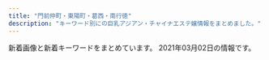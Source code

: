 ```yaml
---
title: "門前仲町・東陽町・葛西・南行徳"
description: "キーワード別にの巨乳アジアン・チャイナエステ嬢情報をまとめました。"
---
```


新着画像と新着キーワードをまとめています。
2021年03月02日の情報です。

<DmmAffiliateIns />
<KeywordTable
  shops={
    [
    {
        "img_links": [
            "http://eurynome-est.biz/css/m-top02.jpg",
            "http://eurynome-est.biz/css/m-yejiao.jpg",
            "http://eurynome-est.biz/css/m-top-right04.jpg",
            "http://eurynome-est.biz/images/call.png",
            "http://eurynome-est.biz/css/m-right.jpg",
            "http://eurynome-est.biz/css/m-left.jpg",
            "http://eurynome-est.biz/css/staff/staff03.png",
            "http://eurynome-est.biz/css/m-top-right02.jpg",
            "http://eurynome-est.biz/css/m-head.jpg",
            "http://eurynome-est.biz/css/staff/staff05.png",
            "http://eurynome-est.biz/css/staff/staff02.png",
            "http://eurynome-est.biz/css/staff/staff01.png",
            "http://eurynome-est.biz/css/m-top-right01.jpg",
            "http://eurynome-est.biz/css/m-top-right03.jpg",
            "http://eurynome-est.biz/css/top-left01.jpg"
        ],
        "name": "YOU\uff06I",
        "url": "http://eurynome-est.biz/",
        "station": "\u9580\u524d\u4ef2\u753a\u99c54\u756a\u51fa\u53e3",
        "keywords": {}
    },
    {
        "img_links": [
            "http://www.styleone.cf/sk/wp-content/themes/800/picture/tit_pick.jpg",
            "http://www.styleone.cf/sk/wp-content/themes/800/images/bg_comend.jpg",
            "http://www.styleone.cf/sk/wp-content/themes/800/picture/tit_news.png",
            "http://www.styleone.cf/sk/wp-content/themes/800/picture/rb.png",
            "http://www.styleone.cf/sk/wp-content/themes/800/images/border-bottom.png",
            "http://www.styleone.cf/sk/wp-content/themes/800/picture/tit_staff.jpg",
            "http://www.styleone.cf/sk/wp-content/themes/800/picture/pic_girl04.jpg",
            "http://www.styleone.cf/sk/room/images/room2.jpg",
            "http://www.styleone.cf/sk/wp-content/themes/800/picture/lb.png",
            "http://www.styleone.cf/sk/wp-content/themes/800/picture/border-bottom.png",
            "http://www.styleone.cf/sk/wp-content/themes/800/picture/side_mobile.png",
            "http://www.styleone.cf/sk/wp-content/themes/800/picture/bg_comend.jpg",
            "http://www.styleone.cf/sk/wp-content/themes/800/picture/end.jpg",
            "http://www.styleone.cf/sk/wp-content/themes/800/picture/pic_girl02.jpg",
            "http://www.styleone.cf/sk/wp-content/themes/800/picture/top.png",
            "http://www.styleone.cf/sk/wp-content/themes/800/picture/pic_girl01.jpg",
            "http://www.styleone.cf/sk/wp-content/themes/800/picture/girl.png",
            "http://www.styleone.cf/sk/room/images/room4.jpg",
            "http://www.styleone.cf/sk/wp-content/themes/800/picture/pic_girl03.jpg",
            "http://www.styleone.cf/sk/wp-content/themes/800/images/end.jpg",
            "http://www.styleone.cf/sk/room/images/room1.jpg",
            "http://www.styleone.cf/sk/room/images/room3.jpg"
        ],
        "url": "http://www.styleone.cf/sk/",
        "station": "\u845b\u897f\u99c5\u5357\u53e3",
        "name": "\u723d\u5065",
        "keywords": {
            "87": 1,
            "C": 9,
            "89": 1,
            "88": 1,
            "90": 1
        }
    },
    {
        "keywords": {},
        "name": "\u5922\u306e\u697d\u5712",
        "station": "\u845b\u897f\u99c5",
        "url": "https://hananokoi.tyo.ac/",
        "img_links": []
    },
    {
        "keywords": {
            "86": 1,
            "87": 4,
            "D": 3,
            "\u30bb\u30af\u30b7\u30fc": 14,
            "C": 2
        },
        "station": "\u9580\u524d\u4ef2\u753a\u99c54\u756a\u53e3",
        "url": "http://www.sexy.esturl.com/",
        "img_links": [
            "http://www.sexy.esturl.com/images/r4.jpg",
            "http://www.sexy.esturl.com/images/news.png",
            "http://www.sexy.esturl.com/images/pick.png",
            "http://www.sexy.esturl.com/images/s_staff.png",
            "http://www.sexy.esturl.com/files/003.jpg",
            "http://www.sexy.esturl.com/files/001.jpg",
            "http://www.sexy.esturl.com/images/s_link.png",
            "http://www.sexy.esturl.com/images/shop/shop01.jpg",
            "http://www.sexy.esturl.com/files/002.jpg",
            "http://www.sexy.esturl.com/images/end.png",
            "http://www.sexy.esturl.com/images/r5.jpg",
            "http://www.sexy.esturl.com/images/shop/shop02.jpg",
            "http://www.sexy.esturl.com/images/shop/shop03.jpg",
            "http://www.sexy.esturl.com/images/face.png",
            "http://www.sexy.esturl.com/files/005.jpg",
            "http://www.sexy.esturl.com/images/r2.jpg",
            "http://www.sexy.esturl.com/files/004.jpg",
            "http://www.sexy.esturl.com/images/top.png",
            "http://www.sexy.esturl.com/images/r1.jpg",
            "http://www.sexy.esturl.com/images/shop/shop04.jpg",
            "http://www.sexy.esturl.com/images/bj2.jpg"
        ],
        "name": "Sexy Girl"
    },
    {
        "img_links": [
            "http://yuki.jpn.cm/photos/sites/37/2020/03/2020030510334277.jpg",
            "http://yuki.jpn.cm/images/s_news.jpg",
            "http://yuki.jpn.cm/images/room4.jpg",
            "http://yuki.jpn.cm/images/room3.jpg",
            "http://yuki.jpn.cm/photos/sites/37/2020/03/202003051033562.jpg",
            "http://yuki.jpn.cm/images/end.png",
            "http://yuki.jpn.cm/photos/sites/37/2020/03/2020030510331117.jpg",
            "http://yuki.jpn.cm/photos/sites/37/2020/03/2020030510325253.jpg",
            "http://yuki.jpn.cm/images/mobile.jpg",
            "http://yuki.jpn.cm/images/s_staff.jpg",
            "http://yuki.jpn.cm/photos/sites/37/2020/03/2020030510342475.jpg",
            "http://yuki.jpn.cm/images/nbj2.jpg",
            "http://yuki.jpn.cm/images/1.jpg",
            "http://yuki.jpn.cm/images/top.png",
            "http://yuki.jpn.cm/images/room1.jpg",
            "http://yuki.jpn.cm/images/room2.jpg",
            "http://yuki.jpn.cm/photos/sites/37/2020/03/2020030510332648.jpg"
        ],
        "name": "\u3086\u304d",
        "keywords": {
            "86": 2,
            "D": 6,
            "83": 1,
            "85": 3
        },
        "station": "\u5357\u884c\u5fb3\u99c5\u5317\u53e3",
        "url": "http://yuki.jpn.cm/"
    },
    {
        "img_links": [
            "http://www.uminoai.esjp.info/files/008-02.jpg",
            "http://www.uminoai.esjp.info/files/013-03.jpg",
            "http://www.uminoai.esjp.info/files/006-03.jpg",
            "http://www.uminoai.esjp.info/files/004-02.jpg",
            "http://www.uminoai.esjp.info/photo_news/upimg/4680160065b2064ff1_0.jpg",
            "http://www.uminoai.esjp.info/files/004.jpg",
            "http://www.uminoai.esjp.info/files/013-02.jpg",
            "http://www.uminoai.esjp.info/files/011.jpg",
            "http://www.uminoai.esjp.info/files/015-02.jpg",
            "http://www.uminoai.esjp.info/files/015.jpg",
            "http://www.uminoai.esjp.info/files/006.jpg",
            "http://www.uminoai.esjp.info/files/003-02.jpg",
            "http://www.uminoai.esjp.info/files/001.jpg",
            "http://www.uminoai.esjp.info/files/010-02.jpg",
            "http://www.uminoai.esjp.info/files/002.jpg",
            "http://www.uminoai.esjp.info/files/010-03.jpg",
            "http://www.uminoai.esjp.info/files/012-02.jpg",
            "http://www.uminoai.esjp.info/img/top-img02.png",
            "http://www.uminoai.esjp.info/files/014-02.jpg",
            "http://www.uminoai.esjp.info/files/012-03.jpg",
            "http://www.uminoai.esjp.info/files/004-03.jpg",
            "http://www.uminoai.esjp.info/files/010.jpg",
            "http://www.uminoai.esjp.info/files/007-03.jpg",
            "http://www.uminoai.esjp.info/files/005-02.jpg",
            "http://www.uminoai.esjp.info/files/007.jpg",
            "http://www.uminoai.esjp.info/files/003.jpg",
            "http://www.uminoai.esjp.info/files/005.jpg",
            "http://www.uminoai.esjp.info/files/008-03.jpg",
            "http://www.uminoai.esjp.info/files/002-02.jpg",
            "http://www.uminoai.esjp.info/files/001-03.jpg",
            "http://www.uminoai.esjp.info/files/001-02.jpg",
            "http://www.uminoai.esjp.info/files/003-03.jpg",
            "http://www.uminoai.esjp.info/files/013.jpg",
            "http://www.uminoai.esjp.info/files/008.jpg",
            "http://www.uminoai.esjp.info/img/tel.png",
            "http://www.uminoai.esjp.info/files/012.jpg",
            "http://www.uminoai.esjp.info/img/top-img01.png",
            "http://www.uminoai.esjp.info/img/top-img03.png",
            "http://www.uminoai.esjp.info/files/007-02.jpg",
            "http://www.uminoai.esjp.info/files/006-02.jpg",
            "http://www.uminoai.esjp.info/files/015-03.jpg",
            "http://www.uminoai.esjp.info/files/014-03.jpg",
            "http://www.uminoai.esjp.info/img/call.png",
            "http://www.uminoai.esjp.info/files/002-03.jpg",
            "http://www.uminoai.esjp.info/files/005-03.jpg",
            "http://www.uminoai.esjp.info/files/011-02.jpg",
            "http://www.uminoai.esjp.info/files/014.jpg",
            "http://www.uminoai.esjp.info/files/011-03.jpg"
        ],
        "station": "\u845b\u897f\u99c5\u5317\u53e3",
        "keywords": {
            "E": 6,
            "F": 2,
            "84": 2,
            "87": 2,
            "91": 2,
            "90": 2,
            "C": 12,
            "D": 4,
            "89": 8,
            "85": 8,
            "86": 2,
            "G": 4
        },
        "url": "http://www.uminoai.esjp.info/",
        "name": "\u6d77\u306e\u611b"
    },
    {
        "name": "SANAND\u30fb\u30b5\u30ca\u30f3\u30c9",
        "keywords": {
            "88": 45,
            "82": 45,
            "E": 90,
            "85": 270,
            "84": 45,
            "90": 45,
            "83": 135,
            "86": 90,
            "C": 77,
            "D": 540
        },
        "img_links": [
            "http://sanand.xyz.mn/photos/sites/90/2020/01/2020011101185841.jpg",
            "http://sanand.xyz.mn/photos/sites/90/2020/05/202005060119462.jpg",
            "http://sanand.xyz.mn/photos/sites/90/2019/12/2019121604305596.jpg",
            "http://sanand.xyz.mn/images/s_face.jpg",
            "http://sanand.xyz.mn/images/top.png",
            "http://sanand.xyz.mn/photos/sites/90/2019/11/2019111403181636.jpg",
            "http://sanand.xyz.mn/photos/sites/90/2020/03/2020031401200395.jpg",
            "http://sanand.xyz.mn/photos/sites/90/2020/01/202001020833354.jpg",
            "http://sanand.xyz.mn/photos/sites/90/2019/11/2019112704234232.jpg",
            "http://sanand.xyz.mn/images/s_staff.jpg",
            "http://sanand.xyz.mn/images/s_news.jpg",
            "http://sanand.xyz.mn/images/mobile.jpg",
            "http://sanand.xyz.mn/images/s_pick.jpg",
            "http://sanand.xyz.mn/photos/sites/90/2019/11/2019112704233985.jpg",
            "http://sanand.xyz.mn/photos/sites/90/2020/01/2020011501300273.jpg",
            "http://sanand.xyz.mn/images/s_link.jpg",
            "http://sanand.xyz.mn/photos/sites/90/2020/01/2020010108004539.jpg",
            "http://sanand.xyz.mn/images/s1.jpg",
            "http://sanand.xyz.mn/photos/sites/90/2019/11/2019111403182365.jpg",
            "http://sanand.xyz.mn/photos/sites/90/2020/07/202007040128087.jpg",
            "http://sanand.xyz.mn/images/xin.jpg",
            "http://sanand.xyz.mn/photos/sites/90/2020/03/2020031206204519.jpg",
            "http://sanand.xyz.mn/photos/sites/90/2020/05/2020053110211696.jpg",
            "http://sanand.xyz.mn/photos/sites/90/2020/05/2020050601194464.jpg",
            "http://sanand.xyz.mn/images/s2.jpg",
            "http://sanand.xyz.mn/photos/sites/90/2020/01/2020012107105138.jpg"
        ],
        "url": "http://sanand.xyz.mn/",
        "station": "\u884c\u5fb3\u99c5\u5357\u53e3"
    },
    {
        "url": "http://es-chinese.info/",
        "img_links": [
            "http://es-chinese.info/wp-content/uploads/2020/11/sayumixd1_\u526f\u672c.jpg",
            "http://es-chinese.info/wp-content/themes/template-salon2/images/main1.jpg",
            "http://es-chinese.info/wp-content/uploads/2021/01/aoyixd3_\u526f\u672c.jpg",
            "http://es-chinese.info/wp-content/uploads/2020/11/akanexd5_\u526f\u672c-500x750.jpg",
            "http://es-chinese.info/wp-content/uploads/2021/01/eri2_\u526f\u672c.jpg",
            "http://es-chinese.info/wp-content/uploads/2020/09/hare1_\u526f\u672c-169x300.jpg",
            "http://es-chinese.info/wp-content/uploads/2020/04/hina2_\u526f\u672c_\u526f\u672c-167x300.jpg",
            "http://es-chinese.info/wp-content/uploads/2021/01/eri1_\u526f\u672c-500x750.jpg",
            "http://es-chinese.info/wp-content/uploads/2020/12/haruxd1_\u526f\u672c-169x300.jpg",
            "http://es-chinese.info/wp-content/uploads/2020/04/hina1_\u526f\u672c-570x1024.jpg",
            "http://es-chinese.info/wp-content/uploads/2019/12/WeChat-Image_20191207141006-768x1024.jpg",
            "http://es-chinese.info/wp-content/uploads/2020/09/sana_\u526f\u672c-212x300.jpg",
            "http://es-chinese.info/wp-content/uploads/2021/01/eri2_\u526f\u672c-500x750.jpg",
            "http://es-chinese.info/wp-content/uploads/2020/11/yukina1_\u526f\u672c-500x750.jpg",
            "http://es-chinese.info/wp-content/uploads/2020/11/mayixd1_\u526f\u672c_\u526f\u672c-500x750.jpg",
            "http://es-chinese.info/wp-content/uploads/2021/02/mireyixd2_\u526f\u672c.jpg",
            "http://es-chinese.info/wp-content/uploads/2020/09/ayimixd_\u526f\u672c-1-577x1024.jpg",
            "http://es-chinese.info/wp-content/themes/template-salon2/images/bnr.jpg",
            "http://es-chinese.info/wp-content/uploads/2020/11/mayixd2_\u526f\u672c-500x750.jpg",
            "http://es-chinese.info/wp-content/uploads/2020/11/mayixd2_\u526f\u672c-552x1024.jpg",
            "http://es-chinese.info/wp-content/uploads/2020/11/mayixd1_\u526f\u672c_\u526f\u672c.jpg",
            "http://es-chinese.info/wp-content/uploads/2021/01/aoyixd5_\u526f\u672c.jpg",
            "http://es-chinese.info/wp-content/uploads/2021/02/mireyixd2_\u526f\u672c-500x750.jpg",
            "http://es-chinese.info/wp-content/uploads/2020/11/yukina2_\u526f\u672c.jpg",
            "http://es-chinese.info/wp-content/uploads/2020/11/sayumixd3_\u526f\u672c-500x750.jpg",
            "http://es-chinese.info/wp-content/uploads/2020/09/ayimixd_\u526f\u672c-1-169x300.jpg",
            "http://es-chinese.info/wp-content/uploads/2021/01/eri1_\u526f\u672c-752x1024.jpg",
            "http://es-chinese.info/wp-content/uploads/2020/11/yukina2_\u526f\u672c-500x750.jpg",
            "http://es-chinese.info/wp-content/uploads/2021/02/mireyixd1_\u526f\u672c-500x750.jpg",
            "http://es-chinese.info/wp-content/themes/template-salon2/images/header-tel.png",
            "http://es-chinese.info/wp-content/uploads/2021/02/mireyixd1_\u526f\u672c.jpg",
            "http://es-chinese.info/wp-content/uploads/2021/01/aoyixd5_\u526f\u672c-212x300.jpg",
            "http://es-chinese.info/wp-content/uploads/2020/11/mayixd2_\u526f\u672c.jpg",
            "http://es-chinese.info/wp-content/uploads/2021/01/aoyixd4_\u526f\u672c-212x300.jpg",
            "http://es-chinese.info/wp-content/uploads/2020/11/akanexd5_\u526f\u672c-745x1024.jpg",
            "http://es-chinese.info/wp-content/themes/template-salon2/images/noimg.jpg",
            "http://es-chinese.info/wp-content/uploads/2020/11/akane2_\u526f\u672c-162x300.jpg",
            "http://es-chinese.info/wp-content/uploads/2021/01/aoyixd3_\u526f\u672c-500x750.jpg",
            "http://es-chinese.info/wp-content/uploads/2021/02/mireyixd1_\u526f\u672c-730x1024.jpg",
            "http://es-chinese.info/wp-content/uploads/2020/11/sayumixd2_\u526f\u672c-500x750.jpg",
            "http://es-chinese.info/wp-content/uploads/2019/12/WeChat-Image_20191207141010-768x1024.jpg",
            "http://es-chinese.info/wp-content/uploads/2019/12/WeChat-Image_20191207140959.jpg",
            "http://es-chinese.info/wp-content/uploads/2020/12/haruxd1_\u526f\u672c-576x1024.jpg",
            "http://es-chinese.info/wp-content/uploads/2020/11/sayumixd1_\u526f\u672c-218x300.jpg",
            "http://es-chinese.info/wp-content/uploads/2020/11/sayumixd3_\u526f\u672c-218x300.jpg",
            "http://es-chinese.info/wp-content/uploads/2020/12/haruxd1_\u526f\u672c-500x750.jpg",
            "http://es-chinese.info/wp-content/uploads/2021/01/aoyixd5_\u526f\u672c-500x750.jpg",
            "http://es-chinese.info/wp-content/uploads/2020/11/sayumixd1_\u526f\u672c-500x750.jpg",
            "http://es-chinese.info/wp-content/uploads/2020/01/aya4_\u526f\u672c-500x750.jpg",
            "http://es-chinese.info/wp-content/uploads/2021/01/eri1_\u526f\u672c.jpg",
            "http://es-chinese.info/wp-content/uploads/2020/11/mayixd1_\u526f\u672c_\u526f\u672c-165x300.jpg",
            "http://es-chinese.info/wp-content/uploads/2020/09/sana_\u526f\u672c-500x750.jpg",
            "http://es-chinese.info/wp-content/uploads/2020/09/hare1_\u526f\u672c-500x750.jpg",
            "http://es-chinese.info/wp-content/uploads/2020/11/mayixd2_\u526f\u672c-162x300.jpg",
            "http://es-chinese.info/wp-content/uploads/2020/11/sayumixd2_\u526f\u672c-221x300.jpg",
            "http://es-chinese.info/wp-content/uploads/2020/11/sayumixd3_\u526f\u672c.jpg",
            "http://es-chinese.info/wp-content/uploads/2020/09/ayimixd_\u526f\u672c-1-500x750.jpg",
            "http://es-chinese.info/wp-content/uploads/2020/04/hina1_\u526f\u672c-500x750.jpg",
            "http://es-chinese.info/wp-content/uploads/2020/11/yukina2_\u526f\u672c-209x300.jpg",
            "http://es-chinese.info/wp-content/uploads/2021/01/aoyixd3_\u526f\u672c-212x300.jpg",
            "http://es-chinese.info/wp-content/uploads/2020/11/akanexd5_\u526f\u672c-218x300.jpg",
            "http://es-chinese.info/wp-content/uploads/2021/02/mireyixd2_\u526f\u672c-216x300.jpg",
            "http://es-chinese.info/wp-content/uploads/2019/12/WeChat-Image_20191207141003.jpg",
            "http://es-chinese.info/wp-content/uploads/2020/12/haruxd2_\u526f\u672c-169x300.jpg",
            "http://es-chinese.info/wp-content/uploads/2020/11/yukina1_\u526f\u672c-212x300.jpg",
            "http://es-chinese.info/wp-content/uploads/2020/11/sayumixd2_\u526f\u672c.jpg",
            "http://es-chinese.info/wp-content/uploads/2021/01/eri2_\u526f\u672c-228x300.jpg",
            "http://es-chinese.info/wp-content/uploads/2021/02/mireyixd1_\u526f\u672c-214x300.jpg",
            "http://es-chinese.info/wp-content/uploads/2020/11/yukina1_\u526f\u672c.jpg"
        ],
        "keywords": {
            "F": 70,
            "G": 1,
            "E": 6,
            "\u30bb\u30af\u30b7\u30fc": 52
        },
        "name": "Aries \u30a2\u30ea\u30a8\u30b9",
        "station": "\u884c\u5fb3\u99c5\u5317\u53e3"
    },
    {
        "url": "http://mireiuytrza.xyz/",
        "name": "\u7f8e\u4eba\u30af\u30e9\u30d6",
        "keywords": {},
        "img_links": [],
        "station": "\u845b\u897f\u99c5\u535a\u7269\u9928\u53e3"
    },
    {
        "name": "Angel Islands",
        "keywords": {
            "C": 7,
            "85": 1,
            "E": 1
        },
        "url": "http://blue-est.xyz/",
        "img_links": [
            "http://blue-est.xyz/images/ayk.jpg",
            "http://blue-est.xyz/images/na.jpg",
            "http://blue-est.xyz/images/g9.jpg",
            "http://blue-est.xyz/images/momo.jpg",
            "http://blue-est.xyz/images/nnm.jpg",
            "http://blue-est.xyz/images/mobile.png",
            "http://blue-est.xyz/images/g5.jpg",
            "http://blue-est.xyz/images/newt.png",
            "http://blue-est.xyz/images/ggg.jpg",
            "http://blue-est.xyz/images/hana.jpg",
            "http://blue-est.xyz/images/tite-staff.png",
            "http://blue-est.xyz/images/g1.jpg",
            "http://blue-est.xyz/images/aya.jpg",
            "http://blue-est.xyz/images/mimi.jpg",
            "http://blue-est.xyz/images/y.jpg",
            "http://blue-est.xyz/images/g18.jpg",
            "http://blue-est.xyz/images/nana.jpg",
            "http://blue-est.xyz/images/g7.jpg",
            "http://blue-est.xyz/images/kaori.jpg",
            "http://blue-est.xyz/images/lili.jpg",
            "http://blue-est.xyz/images/moe.jpg",
            "http://blue-est.xyz/images/laki.jpg",
            "http://blue-est.xyz/images/miyu.jpg",
            "http://blue-est.xyz/images/g6.jpg",
            "http://blue-est.xyz/images/mina.jpg",
            "http://blue-est.xyz/images/r01.jpg",
            "http://blue-est.xyz/images/r02.jpg",
            "http://blue-est.xyz/images/ayi.jpg",
            "http://blue-est.xyz/images/gat.png",
            "http://blue-est.xyz/images/lie.jpg",
            "http://blue-est.xyz/images/runa.jpg",
            "http://blue-est.xyz/images/g31.jpg",
            "http://blue-est.xyz/images/g0.jpg",
            "http://blue-est.xyz/images/h2.jpg",
            "http://blue-est.xyz/images/sr.jpg",
            "http://blue-est.xyz/images/my.jpg",
            "http://blue-est.xyz/images/saki.jpg",
            "http://blue-est.xyz/images/pickt.png",
            "http://blue-est.xyz/images/mm.jpg",
            "http://blue-est.xyz/images/lisa.jpg",
            "http://blue-est.xyz/images/g8.jpg",
            "http://blue-est.xyz/images/top.png",
            "http://blue-est.xyz/images/h1.jpg",
            "http://blue-est.xyz/images/g4.jpg"
        ],
        "station": "\u884c\u5fb3\u99c5"
    },
    {
        "img_links": [
            "http://akien.work/jiejing4.jpg",
            "http://akien.work/head_1_4332_15445805847677.jpg",
            "http://akien.work/jiejing2.jpg",
            "http://akien.work/head_4_4332_1544580584784110.jpg",
            "http://akien.work/staff_7170_1544625837499078.jpg",
            "http://akien.work/jiejing3.jpg",
            "http://akien.work/jiejing5.jpg",
            "http://akien.work/head_2_4332_1544580584367843.jpg",
            "http://akien.work/6.jpeg",
            "http://akien.work/staff_7559_1547886875744350.jpg",
            "http://akien.work/jiejing1.jpg",
            "http://akien.work/fengjing2.jpg",
            "http://akien.work/ditu.jpg",
            "http://akien.work/jiejing6.jpg",
            "http://akien.work/staff_7170_1544625837499078_1.jpg",
            "http://akien.work/5.jpeg"
        ],
        "station": "\u8239\u5800\u99c5\u5317\u53e3",
        "url": "http://akien.work/",
        "keywords": {},
        "name": "\u3084\u3059\u3089\u304e"
    },
    {
        "img_links": [],
        "url": "https://cg.uouono.com/",
        "station": "\u897f\u845b\u897f\u99c5\u5357\u53e3",
        "keywords": {},
        "name": "CUTE GIRLS"
    },
    {
        "keywords": {
            "84": 1,
            "82": 3,
            "90": 1,
            "E": 3,
            "85": 4,
            "83": 4,
            "D": 13,
            "89": 1,
            "87": 5,
            "C": 8,
            "F": 1,
            "86": 8
        },
        "url": "http://honey-honey.oks.bz/",
        "name": "Honey Honey \u30fb\u30cf\u30cb\u30fc\u30cf\u30cb\u30fc",
        "img_links": [
            "http://honey-honey.oks.bz/photos/sites/12/2018/06/2018062609292113.jpg",
            "http://honey-honey.oks.bz/images/room1.jpg",
            "http://honey-honey.oks.bz/photos/sites/12/2020/02/2020021813422714.jpg",
            "http://honey-honey.oks.bz/images/mobile.jpg",
            "http://honey-honey.oks.bz/photos/sites/12/2020/01/2020012916562962.jpg",
            "http://honey-honey.oks.bz/photos/sites/12/2018/09/2018091109422420.jpg",
            "http://honey-honey.oks.bz/photos/sites/12/2018/05/2018052507565915.jpg",
            "http://honey-honey.oks.bz/images/s_face.jpg",
            "http://honey-honey.oks.bz/photos/sites/12/2018/05/2018052507565947.jpg",
            "http://honey-honey.oks.bz/photos/sites/12/2020/12/202012161830054.jpg",
            "http://honey-honey.oks.bz/photos/sites/12/2020/12/2020122317262280.jpg",
            "http://honey-honey.oks.bz/photos/sites/12/2018/05/201805250756593.jpg",
            "http://honey-honey.oks.bz/images/s_staff.png",
            "http://honey-honey.oks.bz/images/s_mobile.jpg",
            "http://honey-honey.oks.bz/images/s_news.jpg",
            "http://honey-honey.oks.bz/photos/sites/12/2018/08/2018082509443047.jpg",
            "http://honey-honey.oks.bz/images/top.png",
            "http://honey-honey.oks.bz/photos/sites/12/2020/01/2020010912552782.jpg",
            "http://honey-honey.oks.bz/photos/sites/12/2020/01/2020010611404957.jpg",
            "http://honey-honey.oks.bz/photos/sites/12/2020/10/2020102718213243.jpg",
            "http://honey-honey.oks.bz/photos/sites/12/2019/03/2019031519301066.jpg",
            "http://honey-honey.oks.bz/photos/sites/12/2020/07/2020072713102372.jpg",
            "http://honey-honey.oks.bz/photos/sites/12/2020/02/2020022712250768.jpg",
            "http://honey-honey.oks.bz/photos/sites/12/2020/06/202006221317315.jpg",
            "http://honey-honey.oks.bz/photos/sites/12/2019/09/2019090915443421.jpg",
            "http://honey-honey.oks.bz/photos/sites/12/2018/11/2018112411391860.jpg",
            "http://honey-honey.oks.bz/photos/sites/12/2018/10/2018100114043182.jpg",
            "http://honey-honey.oks.bz/photos/sites/12/2019/09/2019092614582660.jpg",
            "http://honey-honey.oks.bz/images/s_link.png",
            "http://honey-honey.oks.bz/photos/sites/12/2020/12/2020122317270920.jpg",
            "http://honey-honey.oks.bz/images/room2.jpg",
            "http://honey-honey.oks.bz/photos/sites/12/2020/12/2020120213320379.jpg",
            "http://honey-honey.oks.bz/photos/sites/12/2018/12/2018121114310827.jpg",
            "http://honey-honey.oks.bz/photos/sites/12/2019/07/2019073011000090.jpg",
            "http://honey-honey.oks.bz/photos/sites/12/2019/01/2019010713202685.jpg",
            "http://honey-honey.oks.bz/photos/sites/12/2018/08/2018083009422342.jpg",
            "http://honey-honey.oks.bz/photos/sites/12/2021/01/2021010819070927.jpg"
        ],
        "station": "\u884c\u5fb3\u99c5\u5357\u53e3"
    },
    {
        "url": "http://gakuen.xyz.mn/",
        "station": "\u884c\u5fb3\u99c5\u5357\u53e3",
        "name": "\u884c\u5fb3\u5b66\u5712",
        "img_links": [
            "http://gakuen.xyz.mn/photos/sites/71/2020/06/2020062110420119.jpg",
            "http://gakuen.xyz.mn/images/g3.jpg",
            "http://gakuen.xyz.mn/photos/sites/71/2020/03/2020030915313184.jpeg",
            "http://gakuen.xyz.mn/photos/sites/71/2019/12/2019120817483319.jpg",
            "http://gakuen.xyz.mn/images/g13.jpg",
            "http://gakuen.xyz.mn/images/top.jpg",
            "http://gakuen.xyz.mn/photos/sites/71/2020/11/2020111416130515.jpg",
            "http://gakuen.xyz.mn/photos/sites/71/2020/01/2020010713430218.jpg",
            "http://gakuen.xyz.mn/photos/sites/71/2019/11/2019111517040618.jpg",
            "http://gakuen.xyz.mn/images/info.jpg",
            "http://gakuen.xyz.mn/photos/sites/71/2020/02/2020020317175855.jpg",
            "http://gakuen.xyz.mn/photos/sites/71/2020/04/2020040816463188.jpg",
            "http://gakuen.xyz.mn/photos/sites/71/2020/11/2020112517584561.jpg",
            "http://gakuen.xyz.mn/photos/sites/71/2020/02/2020021414323643.jpg",
            "http://gakuen.xyz.mn/images/staff_bj3.jpg",
            "http://gakuen.xyz.mn/photos/sites/71/2020/09/2020092819121522.jpg",
            "http://gakuen.xyz.mn/photos/sites/71/2019/10/2019101811390877.jpg",
            "http://gakuen.xyz.mn/photos/sites/71/2020/10/2020102412595563.jpg",
            "http://gakuen.xyz.mn/photos/sites/71/2019/10/2019102816572380.jpg",
            "http://gakuen.xyz.mn/photos/sites/71/2020/06/2020061015582330.jpg",
            "http://gakuen.xyz.mn/photos/sites/71/2019/09/2019092719211544.jpg",
            "http://gakuen.xyz.mn/images/news1.jpg",
            "http://gakuen.xyz.mn/photos/sites/71/2020/01/2020011015294716.jpg",
            "http://gakuen.xyz.mn/photos/sites/71/2019/12/2019121619230170.jpg",
            "http://gakuen.xyz.mn/photos/sites/71/2019/09/2019092719211853.jpg",
            "http://gakuen.xyz.mn/images/mobile.jpg",
            "http://gakuen.xyz.mn/photos/sites/71/2020/06/2020062103465735-e1592678831205.jpeg",
            "http://gakuen.xyz.mn/photos/sites/71/2020/10/2020100218202785.jpg",
            "http://gakuen.xyz.mn/photos/sites/71/2019/10/2019102420321841.jpg",
            "http://gakuen.xyz.mn/images/info2.jpg",
            "http://gakuen.xyz.mn/images/pick.jpg",
            "http://gakuen.xyz.mn/images/g16.jpg",
            "http://gakuen.xyz.mn/images/g8.jpg",
            "http://gakuen.xyz.mn/images/2.jpg",
            "http://gakuen.xyz.mn/images/g10.jpg",
            "http://gakuen.xyz.mn/photos/sites/71/2020/02/2020020317060366.jpg",
            "http://gakuen.xyz.mn/images/s_cosplay.jpg",
            "http://gakuen.xyz.mn/photos/sites/71/2021/01/2021011516005173-e1610694059751.jpeg",
            "http://gakuen.xyz.mn/photos/sites/71/2020/02/2020022210241571.jpg",
            "http://gakuen.xyz.mn/photos/sites/71/2020/07/2020072818525399-e1595929983556.jpeg",
            "http://gakuen.xyz.mn/images/g7.jpg",
            "http://gakuen.xyz.mn/images/g15.jpg",
            "http://gakuen.xyz.mn/photos/sites/71/2021/01/202102011731027-e1612168271962.jpeg",
            "http://gakuen.xyz.mn/photos/sites/71/2020/02/202002221023280.jpg",
            "http://gakuen.xyz.mn/photos/sites/71/2019/10/2019101811500268.jpg",
            "http://gakuen.xyz.mn/images/g2.jpg",
            "http://gakuen.xyz.mn/images/g1.jpg",
            "http://gakuen.xyz.mn/photos/sites/71/2021/01/2021011516005173.jpeg",
            "http://gakuen.xyz.mn/images/g17.jpg",
            "http://gakuen.xyz.mn/images/1.jpg",
            "http://gakuen.xyz.mn/photos/sites/71/2020/03/2020032610084881.jpg",
            "http://gakuen.xyz.mn/photos/sites/71/2021/02/2021021817293677-e1613636993918.jpeg",
            "http://gakuen.xyz.mn/images/s_staff.jpg",
            "http://gakuen.xyz.mn/photos/sites/71/2020/12/2020122014304059.jpg",
            "http://gakuen.xyz.mn/photos/sites/71/2020/07/2020072818553775.jpg",
            "http://gakuen.xyz.mn/photos/sites/71/2020/02/2020022618290662.jpg",
            "http://gakuen.xyz.mn/images/s_link.jpg",
            "http://gakuen.xyz.mn/photos/sites/71/2020/08/2020081616440837.jpg"
        ],
        "keywords": {
            "F": 6,
            "E": 2,
            "G": 2
        }
    },
    {
        "keywords": {
            "D": 4,
            "E": 3,
            "C": 1
        },
        "station": "\u6728\u5834\u99c52\u756a\u53e3",
        "url": "http://aroma-resort.xyz/",
        "name": "\u30a2\u30ed\u30de\u30ea\u30be\u30fc\u30c8",
        "img_links": [
            "http://aroma-resort.xyz/images/service.png",
            "http://aroma-resort.xyz/images/r3.jpg",
            "http://aroma-resort.xyz/images/infotiao1.jpg",
            "http://aroma-resort.xyz/images/g0.jpg",
            "http://aroma-resort.xyz/images/s1.jpg",
            "http://aroma-resort.xyz/images/tel.png",
            "http://aroma-resort.xyz/images/g7.jpg",
            "http://aroma-resort.xyz/images/main_bottom.png",
            "http://aroma-resort.xyz/images/r2.jpg",
            "http://aroma-resort.xyz/images/g4.jpg",
            "http://aroma-resort.xyz/images/g8.jpg",
            "http://aroma-resort.xyz/images/r4.jpg",
            "http://aroma-resort.xyz/images/new3.png",
            "http://aroma-resort.xyz/images/s3.jpg",
            "http://aroma-resort.xyz/images/yuyu.jpg",
            "http://aroma-resort.xyz/images/g5.jpg",
            "http://aroma-resort.xyz/images/s4.jpg",
            "http://aroma-resort.xyz/images/g6.jpg",
            "http://aroma-resort.xyz/images/g2.jpg",
            "http://aroma-resort.xyz/images/g3.jpg",
            "http://aroma-resort.xyz/images/zi_massage.png",
            "http://aroma-resort.xyz/images/g1.jpg",
            "http://aroma-resort.xyz/images/new1.png",
            "http://aroma-resort.xyz/images/zi_staff.png",
            "http://aroma-resort.xyz/images/xian.png",
            "http://aroma-resort.xyz/images/r1.jpg",
            "http://aroma-resort.xyz/images/main_top.png",
            "http://aroma-resort.xyz/images/s5.jpg",
            "http://aroma-resort.xyz/images/s2.jpg",
            "http://aroma-resort.xyz/images/mobile.jpg",
            "http://aroma-resort.xyz/images/pick.png"
        ]
    },
    {
        "name": "\u3072\u307e\u308f\u308a",
        "keywords": {},
        "station": "\u6728\u5834\u99c52\u756a\u51fa\u53e3",
        "img_links": [],
        "url": "http://viuwea.xyz/"
    },
    {
        "keywords": {
            "F": 4,
            "D": 2,
            "87": 2,
            "88": 8,
            "84": 2,
            "C": 16,
            "E": 4
        },
        "station": "\u845b\u897f\u99c5\u897f\u53e3",
        "img_links": [
            "http://www.mens-royal.com/images/room1.jpg",
            "http://www.mens-royal.com/images/s_news.png",
            "http://www.mens-royal.com/images/top01.jpg",
            "http://www.mens-royal.com/images/link/koko_200x40.png",
            "http://www.mens-royal.com/images/s_staff.png",
            "http://www.mens-royal.com/images/s_mobile.png",
            "http://www.mens-royal.com/images/girl-z2.jpg",
            "http://www.mens-royal.com/images/room4.jpg",
            "http://www.mens-royal.com/files/067.jpg",
            "http://www.mens-royal.com/images/nbj3.jpg",
            "http://www.mens-royal.com/files/072-02.jpg",
            "http://www.mens-royal.com/images/top02.jpg",
            "http://www.mens-royal.com/files/063-02.jpg",
            "http://www.mens-royal.com/images/room2.jpg",
            "http://www.mens-royal.com/files/042.jpg",
            "http://www.mens-royal.com/files/067-02.jpg",
            "http://www.mens-royal.com/files/063.jpg",
            "http://www.mens-royal.com/files/057-02.jpg",
            "http://www.mens-royal.com/files/042-02.jpg",
            "http://www.mens-royal.com/files/071-02.jpg",
            "http://www.mens-royal.com/files/057.jpg",
            "http://www.mens-royal.com/images/room3.jpg",
            "http://www.mens-royal.com/images/s_link.png",
            "http://www.mens-royal.com/files/072.jpg",
            "http://www.mens-royal.com/images/mobile.jpg",
            "http://www.mens-royal.com/files/071.jpg",
            "http://www.mens-royal.com/images/girl-z1.jpg",
            "http://www.mens-royal.com/images/s_pick.png"
        ],
        "name": "Royal\uff5e\u30ed\u30a4\u30e4\u30eb\uff5e",
        "url": "http://www.mens-royal.com/"
    },
    {
        "name": "\u98a8\u7e01",
        "img_links": [
            "http://fuen.iest.info/photos/sites/2/2020/07/2020072110515835.jpg",
            "http://fuen.iest.info/photos/sites/2/2018/12/2018121714525583.jpg",
            "http://fuen.iest.info/images/themes/blue/line.png",
            "http://fuen.iest.info/images/themes/blue/s_staff.png",
            "http://fuen.iest.info/images/room2.jpg",
            "http://fuen.iest.info/images/themes/blue/s_ranking.png",
            "http://fuen.iest.info/photos/sites/2/2020/07/2020072110520164.jpg",
            "http://fuen.iest.info/photos/sites/2/2020/07/2020072110520042.jpg",
            "http://fuen.iest.info/images/themes/blue/s_link.png",
            "http://fuen.iest.info/images/themes/blue/no2.png",
            "http://fuen.iest.info/images/themes/blue/s_pickup.png",
            "http://fuen.iest.info/photos/sites/2/2020/07/2020072110515940.jpg",
            "http://fuen.iest.info/images/themes/blue/s_zysx.png",
            "http://fuen.iest.info/images/themes/blue/mobile.jpg",
            "http://fuen.iest.info/images/room1.jpg",
            "http://fuen.iest.info/images/themes/blue/s_newface.png",
            "http://fuen.iest.info/images/room4.jpg",
            "http://fuen.iest.info/images/room3.jpg",
            "http://fuen.iest.info/images/themes/blue/no1.png",
            "http://fuen.iest.info/photos/sites/2/2020/07/2020072110520047.jpg",
            "http://fuen.iest.info/images/themes/blue/r3.jpg",
            "http://fuen.iest.info/images/themes/blue/s_news.png"
        ],
        "url": "http://fuen.iest.info/",
        "keywords": {
            "C": 27,
            "86": 6,
            "E": 12,
            "87": 6,
            "88": 6,
            "85": 12,
            "D": 18
        },
        "station": "\u845b\u897f\u99c5\u897f\u53e3"
    },
    {
        "img_links": [
            "http://www.diamond.relaxjp.info/files/001-03.jpg",
            "http://www.diamond.relaxjp.info/files/002.jpg",
            "http://www.diamond.relaxjp.info/images/icon_tel.png",
            "http://www.diamond.relaxjp.info/images/btn2.png",
            "http://www.diamond.relaxjp.info/files/003-02.jpg",
            "http://www.diamond.relaxjp.info/files/001.jpg",
            "http://www.diamond.relaxjp.info/images/icon_staff.png",
            "http://www.diamond.relaxjp.info/images/index_sm.png",
            "http://www.diamond.relaxjp.info/files/003.jpg",
            "http://www.diamond.relaxjp.info/images/icon_top.png",
            "http://www.diamond.relaxjp.info/files/004-02.jpg",
            "http://www.diamond.relaxjp.info/images/icon_info.png",
            "http://www.diamond.relaxjp.info/files/001-02.jpg",
            "http://www.diamond.relaxjp.info/files/004.jpg",
            "http://www.diamond.relaxjp.info/files/002-02.jpg",
            "http://www.diamond.relaxjp.info/images/mainImg_sub.jpg",
            "http://www.diamond.relaxjp.info/files/004-03.jpg",
            "http://www.diamond.relaxjp.info/files/002-03.jpg",
            "http://www.diamond.relaxjp.info/files/003-03.jpg"
        ],
        "station": "\u6728\u5834\u99c51\u756a\u51fa\u53e3",
        "url": "http://www.diamond.relaxjp.info/",
        "keywords": {
            "D": 4,
            "88": 8,
            "C": 12,
            "85": 8
        },
        "name": "\u30c0\u30a4\u30e4\u30e2\u30f3\u30c9"
    },
    {
        "url": "https://es-venus.xyz/",
        "name": "Venus -\u30f4\u30a3\u30fc\u30ca\u30b9-",
        "img_links": [
            "https://es-venus.xyz/img/top/nav_03.jpg",
            "https://es-venus.xyz/img/top/pic-1.png",
            "https://es-venus.xyz/img/top/pic-12.jpg",
            "https://es-venus.xyz/img/st/st_emi1.jpg",
            "https://es-venus.xyz/img/st/st_nanami.jpg",
            "https://es-venus.xyz/img/st/st_yaya.jpg",
            "https://es-venus.xyz/img/st/st_yaya3.jpg",
            "https://es-venus.xyz/img/top/nav_05.jpg",
            "https://es-venus.xyz/img/top/pic-11.jpg",
            "https://es-venus.xyz/img/st/st_misaki.jpg",
            "https://es-venus.xyz/img/top/nav_09.jpg",
            "https://es-venus.xyz/img/top/mobile.jpg",
            "https://es-venus.xyz/img/st/st_mimi.jpg",
            "https://es-venus.xyz/img/st/st_shizuka1.jpg",
            "https://es-venus.xyz/img/top/nav_04.jpg",
            "https://es-venus.xyz/img/system/campaign10.jpg",
            "https://es-venus.xyz/img/st/st_yuyu.jpg",
            "https://es-venus.xyz/img/st/st_yaya2.jpg",
            "https://es-venus.xyz/img/top/nav_06.jpg",
            "https://es-venus.xyz/img/top/nav_07.jpg",
            "https://es-venus.xyz/img/st/st_runa.jpg",
            "https://es-venus.xyz/img/st/st_hina.jpg"
        ],
        "station": "\u9580\u524d\u4ef2\u753a\u99c52\u756a\u53e3",
        "keywords": {
            "86": 8,
            "E": 16,
            "83": 8,
            "88": 12,
            "D": 8,
            "84": 8,
            "C": 12
        }
    },
    {
        "station": "\u9580\u524d\u4ef2\u753a\u99c52\u756a\u51fa\u53e3",
        "url": "http://youandme.jpest.net/",
        "img_links": [
            "http://youandme.jpest.net/uploads//sites/19/2020/09/g2-2.jpg",
            "http://youandme.jpest.net/uploads//sites/19/2020/09/g4-2.jpg",
            "http://youandme.jpest.net/uploads//sites/19/2020/09/r2.jpg",
            "http://youandme.jpest.net/uploads//sites/19/2020/09/top1-3.jpg",
            "http://youandme.jpest.net/uploads//sites/19/2020/09/s_staff.png",
            "http://youandme.jpest.net/uploads//sites/19/2020/10/1.jpg",
            "http://youandme.jpest.net/uploads//sites/19/2020/09/news.jpg",
            "http://youandme.jpest.net/uploads//sites/19/2020/09/g3-2.jpg",
            "http://youandme.jpest.net/uploads//sites/19/2020/12/a1.jpg",
            "http://youandme.jpest.net/uploads//sites/19/2020/12/a3.jpg",
            "http://youandme.jpest.net/uploads//sites/19/2020/09/mobile.jpg",
            "http://youandme.jpest.net/uploads//sites/19/2020/09/top-3.jpg",
            "http://youandme.jpest.net/uploads//sites/19/2020/09/r1.jpg",
            "http://youandme.jpest.net/uploads//sites/19/2020/12/a2.jpg",
            "http://youandme.jpest.net/uploads//sites/19/elementor/thumbs/g5-1-ovsa7s6s06i59zgm4bkysgtdltq5bskh4h6fo0z69o.jpg",
            "http://youandme.jpest.net/uploads//sites/19/elementor/thumbs/g4-2-ovtnpx8vp44bmgswo5tnq907kfs68mjjt94utckv3w.jpg",
            "http://youandme.jpest.net/uploads//sites/19/2020/09/g5-1.jpg",
            "http://youandme.jpest.net/uploads//sites/19/2020/09/r4.jpg",
            "http://youandme.jpest.net/uploads//sites/19/2020/09/pick.jpg",
            "http://youandme.jpest.net/uploads//sites/19/elementor/thumbs/g3-2-ovtnoxj0herfda8sgqdu3i0ozso844lr0cceku1toc.jpg",
            "http://youandme.jpest.net/uploads//sites/19/elementor/thumbs/1-own10vfe1hff8c8ts2x3c73w1gcky7tazd16hc9jek.jpg",
            "http://youandme.jpest.net/uploads//sites/19/2020/12/a4.jpg",
            "http://youandme.jpest.net/uploads//sites/19/2020/09/1.jpg",
            "http://youandme.jpest.net/uploads//sites/19/elementor/thumbs/g2-2-ovtno69oz7q40lcdvwlnl6wbrmekwwlj8lfbnt68os.jpg",
            "http://youandme.jpest.net/uploads//sites/19/2021/02/g3.jpg",
            "http://youandme.jpest.net/uploads//sites/19/2020/09/r3.jpg"
        ],
        "name": "You And Me",
        "keywords": {}
    },
    {
        "keywords": {
            "C": 2,
            "87": 8,
            "D": 8,
            "86": 2
        },
        "url": "http://www.onnanokaori.mensest.com/",
        "name": "\u5973\u306e\u9999\u308a",
        "station": "\u6d66\u5b89\u99c5\u5357\u53e3",
        "img_links": [
            "http://www.onnanokaori.mensest.com/photo_news/upimg/6377160371586c44fa_1.jpg",
            "http://www.onnanokaori.mensest.com/images/call.png",
            "http://www.onnanokaori.mensest.com/files/003.jpg",
            "http://www.onnanokaori.mensest.com/files/006.jpg",
            "http://www.onnanokaori.mensest.com/images/m-head01.jpg",
            "http://www.onnanokaori.mensest.com/images/m-top003.jpg",
            "http://www.onnanokaori.mensest.com/files/005.jpg",
            "http://www.onnanokaori.mensest.com/images/foot01.jpg",
            "http://www.onnanokaori.mensest.com/files/002.jpg",
            "http://www.onnanokaori.mensest.com/files/001.jpg"
        ]
    },
    {
        "station": "\u9580\u524d\u4ef2\u753a\u99c56\u756a\u51fa\u53e3",
        "img_links": [
            "http://www.momiyoshi.mesthe.com/files/001-02.jpg",
            "http://www.momiyoshi.mesthe.com/files/005-02.jpg",
            "http://www.momiyoshi.mesthe.com/images/icon_staff.png",
            "http://www.momiyoshi.mesthe.com/files/012.jpg",
            "http://www.momiyoshi.mesthe.com/files/004-02.jpg",
            "http://www.momiyoshi.mesthe.com/files/001.jpg",
            "http://www.momiyoshi.mesthe.com/files/003.jpg",
            "http://www.momiyoshi.mesthe.com/images/icon_info.png",
            "http://www.momiyoshi.mesthe.com/files/012-02.jpg",
            "http://www.momiyoshi.mesthe.com/images/btn2.png",
            "http://www.momiyoshi.mesthe.com/files/004.jpg",
            "http://www.momiyoshi.mesthe.com/files/008-02.jpg",
            "http://www.momiyoshi.mesthe.com/files/002.jpg",
            "http://www.momiyoshi.mesthe.com/images/mainImg_sub.jpg",
            "http://www.momiyoshi.mesthe.com/files/003-02.jpg",
            "http://www.momiyoshi.mesthe.com/files/013.jpg",
            "http://www.momiyoshi.mesthe.com/files/011.jpg",
            "http://www.momiyoshi.mesthe.com/files/008.jpg",
            "http://www.momiyoshi.mesthe.com/images/icon_top.png",
            "http://www.momiyoshi.mesthe.com/images/icon_tel.png",
            "http://www.momiyoshi.mesthe.com/files/013-02.jpg",
            "http://www.momiyoshi.mesthe.com/files/005.jpg",
            "http://www.momiyoshi.mesthe.com/files/011-02.jpg",
            "http://www.momiyoshi.mesthe.com/images/mainImg_sub2.jpg",
            "http://www.momiyoshi.mesthe.com/files/002-02.jpg"
        ],
        "name": "momiyoshi",
        "keywords": {
            "86": 12,
            "87": 16,
            "C": 12,
            "D": 24,
            "85": 8
        },
        "url": "http://www.momiyoshi.mesthe.com/"
    },
    {
        "url": "http://hi-msg.com/shamballa/",
        "keywords": {},
        "station": "\u7be0\u5d0e\u99c5\u5317\u53e3",
        "img_links": [],
        "name": "Shamballa\uff5e\u30b7\u30e3\u30f3\u30d0\u30e9"
    },
    {
        "keywords": {
            "\u4e73": 1
        },
        "station": "\u7be0\u5d0e\u99c5\u897f\u53e3",
        "name": "MINAEN",
        "url": "https://277025115.wixsite.com/mysite-1/",
        "img_links": [
            "https://static.wixstatic.com/media/41d000_8ebb7d13d81ea4139c54644b997e8076.png",
            "https://static.wixstatic.com/media/0e987e_04865866db29405f837253bbbb514370~mv2.jpg",
            "https://static.wixstatic.com/media/0e987e_1b192f7e81e74112b0226c8e6a717c8f~mv2.jpg",
            "https://static.wixstatic.com/media/0e987e_f81114d4a5824d15974d25ecb4b8bdf0~mv2.png",
            "https://static.wixstatic.com/media/0e987e_a1b224f50322408086988edc5198b273~mv2.jpg",
            "https://static.wixstatic.com/media/0e987e_66dae9fff67a4a7a8ae0dc9e20f796f8~mv2.png",
            "https://static.wixstatic.com/media/0e987e_66104f110fe3427aad9bb0b8a4442826~mv2.jpg",
            "https://static.wixstatic.com/media/0e987e_4eea8036a1684d93b818072fe6423fa4~mv2.jpg",
            "https://static.wixstatic.com/media/0e987e_cfdd0d64f4194102b1b5e79b9f13ab93~mv2_d_3225_2419_s_4_2.jpg",
            "https://static.wixstatic.com/media/1fd55af04cc9e233f6ca4e29b72ebb00.png",
            "https://static.wixstatic.com/media/0e987e_1679ce0bb843404cba048e3d4a181a6c~mv2_d_2207_3225_s_2.jpg"
        ]
    },
    {
        "img_links": [
            "http://iyasinote.xyz/_src/20272570/dscf1336.jpg",
            "http://iyasinote.xyz/_src/20272639/index_04.png",
            "http://iyasinote.xyz/_src/20272641/index_11.png",
            "http://iyasinote.xyz/_src/20272684/s2.jpg",
            "http://iyasinote.xyz/_src/20272668/info1.png",
            "http://iyasinote.xyz/_src/20272644/s1.jpg",
            "http://iyasinote.xyz/_src/20272599/back.png",
            "http://iyasinote.xyz/_src/20850006/s1.jpg",
            "http://iyasinote.xyz/_src/20272568/img20151209023726260995.jpg",
            "http://iyasinote.xyz/_src/20272588/sign.png",
            "http://iyasinote.xyz/_src/20272636/back.png",
            "http://iyasinote.xyz/_src/20850017/s3.jpg",
            "http://iyasinote.xyz/_src/20272575/sign.png",
            "http://iyasinote.xyz/_src/20272683/s3.jpg",
            "http://iyasinote.xyz/_src/20272594/x3.png",
            "http://iyasinote.xyz/_src/23776259/wechatimg249_20180701185537417.jpg",
            "http://iyasinote.xyz/_src/20272571/img20160403102850637767.jpg",
            "http://iyasinote.xyz/_src/20272614/x1.png",
            "http://iyasinote.xyz/_src/20272567/sign.png",
            "http://iyasinote.xyz/_src/20272573/b1.png",
            "http://iyasinote.xyz/_src/20272628/x1.png",
            "http://iyasinote.xyz/_src/20850011/s2.jpg",
            "http://iyasinote.xyz/_src/20272642/index_08.png",
            "http://iyasinote.xyz/_src/20272618/x3.png",
            "http://iyasinote.xyz/_src/20272608/back.png",
            "http://iyasinote.xyz/_src/21196925/img20180526163006762357.jpg",
            "http://iyasinote.xyz/_src/20272643/index_09.png",
            "http://iyasinote.xyz/_src/20272578/b1.png",
            "http://iyasinote.xyz/_src/20272583/tel.png",
            "http://iyasinote.xyz/_src/20272569/_x1m6343.jpg",
            "http://iyasinote.xyz/_src/20272581/sign.png",
            "http://iyasinote.xyz/_src/32108882/img20190623174539069990.jpg",
            "http://iyasinote.xyz/_src/20272590/x1.png",
            "http://iyasinote.xyz/_src/20272665/img20160204005259325917.jpg",
            "http://iyasinote.xyz/_src/20272631/x3.png",
            "http://iyasinote.xyz/_src/20272602/sign.png",
            "http://iyasinote.xyz/_src/20272584/tel.png",
            "http://iyasinote.xyz/_src/23776260/wechatimg249_20180701185537417.jpg",
            "http://iyasinote.xyz/_src/20272623/back.png",
            "http://iyasinote.xyz/_src/20272626/sign.png",
            "http://iyasinote.xyz/_src/20272585/back.png",
            "http://iyasinote.xyz/_src/20272612/sign.png",
            "http://iyasinote.xyz/_src/20272640/index_05.png"
        ],
        "station": "\u6728\u5834\u99c5A4\u51fa\u53e3",
        "keywords": {},
        "url": "http://iyasinote.xyz/",
        "name": "\u30ea\u30d5\u30ec\u30c3\u30b7\u30e5"
    },
    {
        "url": "http://www.pussycat.esjoho.com/",
        "keywords": {
            "87": 20,
            "84": 7,
            "C": 45,
            "E": 7,
            "82": 6,
            "88": 13,
            "85": 32,
            "D": 57,
            "86": 37
        },
        "station": "\u884c\u5fb3\u99c5",
        "name": "Pussy Cat",
        "img_links": [
            "http://www.pussycat.esjoho.com/photo_news/upimg/831555c0f56a6077d2_1.jpg",
            "http://www.pussycat.esjoho.com/files/011.jpg",
            "http://www.pussycat.esjoho.com/files/013-03.jpg",
            "http://www.pussycat.esjoho.com/images/m2.jpg",
            "http://www.pussycat.esjoho.com/images/slider-img002.jpg",
            "http://www.pussycat.esjoho.com/files/024-02.jpg",
            "http://www.pussycat.esjoho.com/files/022-03.jpg",
            "http://www.pussycat.esjoho.com/files/042-02.jpg",
            "http://www.pussycat.esjoho.com/photo_news/upimg/287875b8345a0f195d_0.jpg",
            "http://www.pussycat.esjoho.com/images/rsubt2.png",
            "http://www.pussycat.esjoho.com/files/022-02.jpg",
            "http://www.pussycat.esjoho.com/images/rsubt3.png",
            "http://www.pussycat.esjoho.com/files/038-02.jpg",
            "http://www.pussycat.esjoho.com/photo_news/upimg/943465c38225f78a78_0.jpg",
            "http://www.pussycat.esjoho.com/files/039-03.jpg",
            "http://www.pussycat.esjoho.com/files/038.jpg",
            "http://www.pussycat.esjoho.com/photo_news/upimg/539325db2737770376_0.jpg",
            "http://www.pussycat.esjoho.com/photo_news/upimg/764145ff82dd89bbf9_0.jpg",
            "http://www.pussycat.esjoho.com/photo_news/upimg/955745e5735b0ad897_1.jpg",
            "http://www.pussycat.esjoho.com/files/028-02.jpg",
            "http://www.pussycat.esjoho.com/photo_news/upimg/831555c0f56a6077d2_0.jpg",
            "http://www.pussycat.esjoho.com/photo_news/upimg/440565e16a8a498ba0_0.jpg",
            "http://www.pussycat.esjoho.com/files/039-02.jpg",
            "http://www.pussycat.esjoho.com/files/014.jpg",
            "http://www.pussycat.esjoho.com/files/042.jpg",
            "http://www.pussycat.esjoho.com/photo_news/upimg/955745e5735b0ad897_0.jpg",
            "http://www.pussycat.esjoho.com/files/041-03.jpg",
            "http://www.pussycat.esjoho.com/files/013-02.jpg",
            "http://www.pussycat.esjoho.com/photo_news/upimg/194565b4308eccaf74_0.jpg",
            "http://www.pussycat.esjoho.com/photo_news/upimg/890295b1f7ebb0b15a_1.jpg",
            "http://www.pussycat.esjoho.com/files/016.jpg",
            "http://www.pussycat.esjoho.com/files/015.jpg",
            "http://www.pussycat.esjoho.com/files/011-03.jpg",
            "http://www.pussycat.esjoho.com/photo_news/upimg/796335c3324299839a_0.jpg",
            "http://www.pussycat.esjoho.com/photo_news/upimg/828135e4b6e272dcc3_0.jpg",
            "http://www.pussycat.esjoho.com/files/022.jpg",
            "http://www.pussycat.esjoho.com/photo_news/upimg/759985c3c5c332d36e_0.jpg",
            "http://www.pussycat.esjoho.com/files/012-02.jpg",
            "http://www.pussycat.esjoho.com/photo_news/upimg/336315ba0d3aaaff3b_0.jpg",
            "http://www.pussycat.esjoho.com/photo_news/upimg/510715f1e53af03bef_0.jpg",
            "http://www.pussycat.esjoho.com/files/021-03.jpg",
            "http://www.pussycat.esjoho.com/files/047.jpg",
            "http://www.pussycat.esjoho.com/photo_news/upimg/228465ef03565baeb2_0.jpg",
            "http://www.pussycat.esjoho.com/photo_news/upimg/527315e31414915ded_1.jpg",
            "http://www.pussycat.esjoho.com/files/045-03.jpg",
            "http://www.pussycat.esjoho.com/files/018-02.jpg",
            "http://www.pussycat.esjoho.com/files/045.jpg",
            "http://www.pussycat.esjoho.com/files/015-03.jpg",
            "http://www.pussycat.esjoho.com/files/010-02.jpg",
            "http://www.pussycat.esjoho.com/images/b-tel.png",
            "http://www.pussycat.esjoho.com/files/016-02.jpg",
            "http://www.pussycat.esjoho.com/images/b-online.png",
            "http://www.pussycat.esjoho.com/photo_news/upimg/877905d08471b23032_0.jpg",
            "http://www.pussycat.esjoho.com/files/011-02.jpg",
            "http://www.pussycat.esjoho.com/images/rsubt6.png",
            "http://www.pussycat.esjoho.com/photo_news/upimg/698175c8b541154864_0.jpg",
            "http://www.pussycat.esjoho.com/images/m1.jpg",
            "http://www.pussycat.esjoho.com/files/016-03.jpg",
            "http://www.pussycat.esjoho.com/files/012.jpg",
            "http://www.pussycat.esjoho.com/files/028-03.jpg",
            "http://www.pussycat.esjoho.com/photo_news/upimg/556035b3207e240b54_0.jpg",
            "http://www.pussycat.esjoho.com/photo_news/upimg/920375fd9d44baad7f_0.jpg",
            "http://www.pussycat.esjoho.com/photo_news/upimg/904465b6c0c62502fb_0.jpg",
            "http://www.pussycat.esjoho.com/images/slider-img001.jpg",
            "http://www.pussycat.esjoho.com/images/esthe2.jpg",
            "http://www.pussycat.esjoho.com/images/rsubt4.png",
            "http://www.pussycat.esjoho.com/photo_news/upimg/698295d75fbe2cd885_0.jpg",
            "http://www.pussycat.esjoho.com/photo_news/upimg/739045f97e90e854d5_0.jpg",
            "http://www.pussycat.esjoho.com/files/014-02.jpg",
            "http://www.pussycat.esjoho.com/files/047-02.jpg",
            "http://www.pussycat.esjoho.com/photo_news/upimg/810955b1a46afe8052_0.jpg",
            "http://www.pussycat.esjoho.com/photo_news/upimg/646585db681550282a_0.jpg",
            "http://www.pussycat.esjoho.com/files/021-02.jpg",
            "http://www.pussycat.esjoho.com/images/tel2.png",
            "http://www.pussycat.esjoho.com/photo_news/upimg/527315e31414915ded_0.jpg",
            "http://www.pussycat.esjoho.com/files/038-03.jpg",
            "http://www.pussycat.esjoho.com/images/esthe1.jpg",
            "http://www.pussycat.esjoho.com/photo_news/upimg/793885bb1ce8539488_0.jpg",
            "http://www.pussycat.esjoho.com/images/rsubt7.png",
            "http://www.pussycat.esjoho.com/photo_news/upimg/267825fe2ffc12c39d_1.jpg",
            "http://www.pussycat.esjoho.com/images/m4.jpg",
            "http://www.pussycat.esjoho.com/photo_news/upimg/787045c8b54142c99d_0.jpg",
            "http://www.pussycat.esjoho.com/photo_news/upimg/819355b87bfb3e4692_0.jpg",
            "http://www.pussycat.esjoho.com/images/esthe3.jpg",
            "http://www.pussycat.esjoho.com/files/013.jpg",
            "http://www.pussycat.esjoho.com/files/010-03.jpg",
            "http://www.pussycat.esjoho.com/files/041.jpg",
            "http://www.pussycat.esjoho.com/files/047-03.jpg",
            "http://www.pussycat.esjoho.com/files/021.jpg",
            "http://www.pussycat.esjoho.com/files/039.jpg",
            "http://www.pussycat.esjoho.com/files/018.jpg",
            "http://www.pussycat.esjoho.com/files/024-03.jpg",
            "http://www.pussycat.esjoho.com/files/028.jpg",
            "http://www.pussycat.esjoho.com/images/rsubt5.png",
            "http://www.pussycat.esjoho.com/photo_news/upimg/738215f5076539165d_0.jpg",
            "http://www.pussycat.esjoho.com/photo_news/upimg/267825fe2ffc12c39d_0.jpg",
            "http://www.pussycat.esjoho.com/files/041-02.jpg",
            "http://www.pussycat.esjoho.com/images/rsubt1.png",
            "http://www.pussycat.esjoho.com/files/015-02.jpg",
            "http://www.pussycat.esjoho.com/files/045-02.jpg",
            "http://www.pussycat.esjoho.com/photo_news/upimg/442605d3f99cdb9471_0.jpg",
            "http://www.pussycat.esjoho.com/images/m6.jpg",
            "http://www.pussycat.esjoho.com/photo_news/upimg/924275fc7211843872_0.jpg",
            "http://www.pussycat.esjoho.com/files/014-03.jpg",
            "http://www.pussycat.esjoho.com/images/m3.jpg",
            "http://www.pussycat.esjoho.com/files/024.jpg",
            "http://www.pussycat.esjoho.com/files/012-03.jpg",
            "http://www.pussycat.esjoho.com/files/042-03.jpg",
            "http://www.pussycat.esjoho.com/files/018-03.jpg",
            "http://www.pussycat.esjoho.com/photo_news/upimg/312165e12adadc0638_0.jpg",
            "http://www.pussycat.esjoho.com/files/010.jpg"
        ]
    },
    {
        "station": "\u9580\u524d\u4ef2\u753a\u99c56\u756a\u51fa\u53e3",
        "img_links": [
            "http://massage-sweethoney.info/i/img/st20.jpg",
            "http://massage-sweethoney.info/img/st27.jpg",
            "http://massage-sweethoney.info/img/st9.jpg",
            "http://massage-sweethoney.info/img/st024.jpg",
            "http://massage-sweethoney.info/i/img/cre.jpg",
            "http://massage-sweethoney.info/i/img/r1.jpg",
            "http://massage-sweethoney.info/img/bb.png",
            "http://massage-sweethoney.info/i/img/st9.jpg",
            "http://massage-sweethoney.info/i/img/st8.jpg",
            "http://massage-sweethoney.info/img/st24.jpg",
            "http://massage-sweethoney.info/i/img/st27.jpg",
            "http://massage-sweethoney.info/img/credit.jpg",
            "http://massage-sweethoney.info/img/head.jpg",
            "http://massage-sweethoney.info/i/img/st28.jpg",
            "http://massage-sweethoney.info/img/st26.jpg",
            "http://massage-sweethoney.info/i/img/st26.jpg",
            "http://massage-sweethoney.info/img/st10.jpg",
            "http://massage-sweethoney.info/img/st25.jpg",
            "http://massage-sweethoney.info/img/st29.jpg",
            "http://massage-sweethoney.info/img/st026.jpg",
            "http://massage-sweethoney.info/i/img/r3.jpg",
            "http://massage-sweethoney.info/i/img/r4.jpg",
            "http://massage-sweethoney.info/img/mo.png",
            "http://massage-sweethoney.info/i/img/r2.jpg",
            "http://massage-sweethoney.info/img/st30.jpg",
            "http://massage-sweethoney.info/i/img/st16.jpg",
            "http://massage-sweethoney.info/img/st8.jpg",
            "http://massage-sweethoney.info/i/img/st29.jpg",
            "http://massage-sweethoney.info/img/st21.jpg",
            "http://massage-sweethoney.info/img/st20.jpg",
            "http://massage-sweethoney.info/i/img/paypay.jpg",
            "http://massage-sweethoney.info/img/st22.jpg",
            "http://massage-sweethoney.info/img/st23.jpg",
            "http://massage-sweethoney.info/img/st16.jpg",
            "http://massage-sweethoney.info/img/nos.jpg",
            "http://massage-sweethoney.info/i/img/st30.jpg",
            "http://massage-sweethoney.info/img/st28.jpg"
        ],
        "name": "sweet honey",
        "url": "http://massage-sweethoney.info/",
        "keywords": {
            "87": 6,
            "86": 6,
            "88": 3
        }
    },
    {
        "station": "\u884c\u5fb3\u99c5\u5357\u53e3",
        "name": "\u30a6\u30a3\u30f3\u30af",
        "url": "http://wink.ies.fun/",
        "keywords": {
            "86": 147,
            "83": 21,
            "F": 21,
            "87": 189,
            "84": 42,
            "88": 21,
            "85": 21,
            "E": 63,
            "D": 252,
            "C": 105
        },
        "img_links": [
            "http://wink.ies.fun/images/face.jpg",
            "http://wink.ies.fun/photos/sites/20/2018/07/2018070107524796.jpg",
            "http://wink.ies.fun/photos/sites/20/2018/08/2018080301152319.jpg",
            "http://wink.ies.fun/images/room3.jpg",
            "http://wink.ies.fun/images/room2.jpg",
            "http://wink.ies.fun/photos/sites/20/2018/08/201808170855313.jpg",
            "http://wink.ies.fun/images/top.jpg",
            "http://wink.ies.fun/photos/sites/20/2020/11/202011061146424.jpg",
            "http://wink.ies.fun/photos/sites/20/2018/07/2018070207212392.jpg",
            "http://wink.ies.fun/images/room1.jpg",
            "http://wink.ies.fun/photos/sites/20/2019/11/201911040423088.jpg",
            "http://wink.ies.fun/photos/sites/20/2018/06/2018062405332458.jpg",
            "http://wink.ies.fun/images/room4.jpg",
            "http://wink.ies.fun/photos/sites/20/2020/10/2020100316205587.jpg",
            "http://wink.ies.fun/photos/sites/20/2019/02/2019022617373011.jpg",
            "http://wink.ies.fun/photos/sites/20/2020/11/202011101651087.jpg",
            "http://wink.ies.fun/photos/sites/20/2018/06/2018062606300362.jpg",
            "http://wink.ies.fun/images/s_staff.png",
            "http://wink.ies.fun/photos/sites/20/2018/08/2018080306110738.jpg",
            "http://wink.ies.fun/photos/sites/20/2019/08/2019080917523771.jpg",
            "http://wink.ies.fun/photos/sites/20/2018/11/2018112017095744.jpg",
            "http://wink.ies.fun/photos/sites/20/2018/10/2018102919483490.jpg",
            "http://wink.ies.fun/images/pick.jpg",
            "http://wink.ies.fun/images/line.jpg",
            "http://wink.ies.fun/photos/sites/20/2018/06/2018062405332467.jpg",
            "http://wink.ies.fun/photos/sites/20/2019/04/2019041515591316.jpg",
            "http://wink.ies.fun/photos/sites/20/2018/11/2018111613252721.jpg",
            "http://wink.ies.fun/photos/sites/20/2019/06/2019061915435918.jpg",
            "http://wink.ies.fun/images/mobile.jpg",
            "http://wink.ies.fun/photos/sites/20/2020/09/2020092116271233.jpg",
            "http://wink.ies.fun/photos/sites/20/2018/09/201809080528318.jpg"
        ]
    },
    {
        "img_links": [],
        "url": "http://k-este.info/",
        "keywords": {},
        "station": "\u897f\u845b\u897f\u99c5\u5317\u53e3",
        "name": "\u30b9\u30a4\u30fc\u30c8\u30cf\u30fc\u30c8"
    },
    {
        "name": "\u8776\u604b",
        "keywords": {
            "E": 8,
            "D": 24,
            "86": 8,
            "88": 16,
            "85": 24,
            "C": 30,
            "83": 8,
            "F": 8
        },
        "img_links": [
            "https://chokoi.tyo.cm/images/end.png",
            "https://chokoi.tyo.cm/photos/sites/79/2020/11/2020111806404558.jpg",
            "https://chokoi.tyo.cm/images/img_service01.jpg",
            "https://chokoi.tyo.cm/images/re.png",
            "https://chokoi.tyo.cm/images/link_nav04.jpg",
            "https://chokoi.tyo.cm/images/sp_nav02.png",
            "https://chokoi.tyo.cm/photos/sites/79/2020/11/2020111806404670.jpg",
            "https://chokoi.tyo.cm/images/room3.jpg",
            "https://chokoi.tyo.cm/images/sp_top.jpg",
            "https://chokoi.tyo.cm/images/card.png",
            "https://chokoi.tyo.cm/photos/sites/79/2020/11/2020111809493614.jpg",
            "https://chokoi.tyo.cm/images/top.png",
            "https://chokoi.tyo.cm/images/link_nav06.jpg",
            "https://chokoi.tyo.cm/images/link_nav03.jpg",
            "https://chokoi.tyo.cm/photos/sites/79/2020/11/2020111809515157.jpg",
            "https://chokoi.tyo.cm/images/img_service02.jpg",
            "https://chokoi.tyo.cm/photos/sites/79/2020/11/2020111806404733.jpg",
            "https://chokoi.tyo.cm/images/room4.jpg",
            "https://chokoi.tyo.cm/photos/sites/79/2020/11/202011180701419.jpg",
            "https://chokoi.tyo.cm/images/room2.jpg",
            "https://chokoi.tyo.cm/photos/sites/79/2020/11/2020111806404713.jpg",
            "https://chokoi.tyo.cm/photos/sites/79/2021/01/2021011705333781.jpg",
            "https://chokoi.tyo.cm/images/img_service03.jpg",
            "https://chokoi.tyo.cm/images/sp_nav03.png",
            "https://chokoi.tyo.cm/images/room1.jpg",
            "https://chokoi.tyo.cm/images/link_nav02.jpg",
            "https://chokoi.tyo.cm/images/link_nav05.jpg",
            "https://chokoi.tyo.cm/images/link_nav01.jpg",
            "https://chokoi.tyo.cm/images/sp_end.jpg",
            "https://chokoi.tyo.cm/images/sp_tit_staff.png",
            "https://chokoi.tyo.cm/photos/sites/79/2020/11/2020111806404634.jpg",
            "https://chokoi.tyo.cm/images/sp_nav01.png",
            "https://chokoi.tyo.cm/images/sp_tit_news.png"
        ],
        "url": "https://chokoi.tyo.cm/",
        "station": "\u6728\u5834\u99c54b\u51fa\u53e3"
    },
    {
        "name": "\u30b3\u30b3\u30a2",
        "station": "\u884c\u5fb3\u99c5\u5357\u53e3",
        "keywords": {
            "85": 1,
            "E": 3,
            "D": 2,
            "86": 5,
            "C": 1
        },
        "img_links": [
            "http://aphrodite-est.xyz/img/nav-005.png",
            "http://aphrodite-est.xyz/img/stt.jpg",
            "http://aphrodite-est.xyz/img/nav-004.png",
            "http://aphrodite-est.xyz/img/cg02.png",
            "http://aphrodite-est.xyz/img/cg07.png",
            "http://aphrodite-est.xyz/img/cg08.png",
            "http://aphrodite-est.xyz/img/tel.png",
            "http://aphrodite-est.xyz/img/nav-001.png",
            "http://aphrodite-est.xyz/img/cg09.png",
            "http://aphrodite-est.xyz/img/nav-003.png",
            "http://aphrodite-est.xyz/img/top01.png",
            "http://aphrodite-est.xyz/img/cg06.png",
            "http://aphrodite-est.xyz/img/cg03.png",
            "http://aphrodite-est.xyz/img/no.png",
            "http://aphrodite-est.xyz/img/stb.jpg",
            "http://aphrodite-est.xyz/img/nav-002.png",
            "http://aphrodite-est.xyz/img/nav-006.png"
        ],
        "url": "http://aphrodite-est.xyz/"
    },
    {
        "img_links": [
            "http://www.nuku-mori.xyz/images/index-take_02.jpg",
            "http://www.nuku-mori.xyz/pad/off2.jpg",
            "http://www.nuku-mori.xyz/images/index-take_12.jpg",
            "http://www.nuku-mori.xyz/images/staff/2/yuna.jpg",
            "http://www.nuku-mori.xyz/images/staff/2/nana.jpg",
            "http://www.nuku-mori.xyz/images/sys.jpg",
            "http://www.nuku-mori.xyz/images/nav/c-nav-sys.jpg",
            "http://www.nuku-mori.xyz/images/staff/2/ami.jpg",
            "http://www.nuku-mori.xyz/images/staff/2/mika.jpg",
            "http://www.nuku-mori.xyz/images/index-take_17.jpg",
            "http://www.nuku-mori.xyz/images/staff/2/yuki2.jpg",
            "http://www.nuku-mori.xyz/images/index-take_06.jpg",
            "http://www.nuku-mori.xyz/images/nav/index-t_staff.jpg",
            "http://www.nuku-mori.xyz/images/nav/c-nav-info.jpg",
            "http://www.nuku-mori.xyz/images/index-take_09.jpg",
            "http://www.nuku-mori.xyz/images/index-take_21.jpg",
            "http://www.nuku-mori.xyz/images/index-take_13.jpg",
            "http://www.nuku-mori.xyz/images/index-take_07.jpg"
        ],
        "name": "\u6e29\u3082\u308a",
        "url": "http://www.nuku-mori.xyz/",
        "station": "\u6771\u967d\u753a\u99c51\u756a\u51fa\u53e3",
        "keywords": {
            "C": 6
        }
    },
    {
        "keywords": {
            "\u80f8": 1,
            "89": 3,
            "F": 1,
            "86": 1,
            "90": 6,
            "88": 2
        },
        "url": "http://lover.esnavi.work/",
        "name": "LOVER",
        "station": "\u6d66\u5b89\u99c5\u5317\u53e3",
        "img_links": [
            "http://lover.esnavi.work/2/uploadimg/1605024124.jpeg",
            "http://lover.esnavi.work/2/uploadimg/1607932603.jpeg",
            "http://lover.esnavi.work/sys1.jpg",
            "http://lover.esnavi.work/2/uploadimg/1605023370.jpeg",
            "http://lover.esnavi.work/2/uploadimg/1605022914.jpeg",
            "http://lover.esnavi.work/interior_t.jpg",
            "http://lover.esnavi.work/2/uploadimg/1610349374.jpeg",
            "http://lover.esnavi.work/2/uploadimg/1608526967.jpeg",
            "http://lover.esnavi.work/head.jpg",
            "http://lover.esnavi.work/2/uploadimg/1605023511.jpeg",
            "http://lover.esnavi.work/2/uploadimg/1611986397.png",
            "http://lover.esnavi.work/news.jpg",
            "http://lover.esnavi.work/ac2.jpg",
            "http://lover.esnavi.work/2/uploadimg/1605023215.jpeg",
            "http://lover.esnavi.work/2/uploadimg/1605023598.jpeg",
            "http://lover.esnavi.work/2/uploadimg/1605023910.jpeg",
            "http://lover.esnavi.work/staff_t.jpg",
            "http://lover.esnavi.work/int1.png",
            "http://lover.esnavi.work/int2.png",
            "http://lover.esnavi.work/2/uploadimg/1605023116.jpeg"
        ]
    },
    {
        "url": "http://rlx-aroma.com/",
        "img_links": [
            "http://rlx-aroma.com/staff/yuriya/02.jpg",
            "http://rlx-aroma.com/staff/hina/02.jpg",
            "http://rlx-aroma.com/staff/sizuka/02.jpg",
            "http://rlx-aroma.com/staff/megumi/01mb.jpg",
            "http://rlx-aroma.com/staff/momo/01.jpg",
            "http://rlx-aroma.com/staff/yoko/01mb.jpg",
            "http://rlx-aroma.com/staff/kiki/02.jpg",
            "http://rlx-aroma.com/staff/ruru/01mb.jpg",
            "http://rlx-aroma.com/staff/mei/02.jpg",
            "http://rlx-aroma.com/staff/momo/01mb.jpg",
            "http://rlx-aroma.com/staff/ayaka/02.jpg",
            "http://rlx-aroma.com/staff/sachiko/02.jpg",
            "http://rlx-aroma.com/i/files/homeimg.jpg",
            "http://rlx-aroma.com/staff/koko/01mb.jpg",
            "http://rlx-aroma.com/staff/hitomi/01mb.jpg",
            "http://rlx-aroma.com/staff/happy/01mb.jpg",
            "http://rlx-aroma.com/staff/mirai/02.jpg",
            "http://rlx-aroma.com/staff/ayaka/01mb.jpg",
            "http://rlx-aroma.com/img/ttl_mobile.png",
            "http://rlx-aroma.com/staff/sasa/01mb.jpg",
            "http://rlx-aroma.com/img/access/road1.jpg",
            "http://rlx-aroma.com/staff/kaori/02.jpg",
            "http://rlx-aroma.com/staff/sachiko/01mb.jpg",
            "http://rlx-aroma.com/staff/yoko/01.jpg",
            "http://rlx-aroma.com/staff/haru/01mb.jpg",
            "http://rlx-aroma.com/staff/kiki/01mb.jpg",
            "http://rlx-aroma.com/staff/ami/02.jpg",
            "http://rlx-aroma.com/staff/haru/02.jpg",
            "http://rlx-aroma.com/staff/ruru/01.jpg",
            "http://rlx-aroma.com/staff/koko/01.jpg",
            "http://rlx-aroma.com/staff/lala/01mb.jpg",
            "http://rlx-aroma.com/img/ttl_staffp.png",
            "http://rlx-aroma.com/staff/yuriya/01.jpg",
            "http://rlx-aroma.com/img/detailbback.png",
            "http://rlx-aroma.com/staff/yuyu/01.jpg",
            "http://rlx-aroma.com/staff/megumi/01.jpg",
            "http://rlx-aroma.com/staff/ami/01.jpg",
            "http://rlx-aroma.com/staff/moe/01mb.jpg",
            "http://rlx-aroma.com/staff/hina/03.jpg",
            "http://rlx-aroma.com/staff/ayaka/01.jpg",
            "http://rlx-aroma.com/staff/emi/01.jpg",
            "http://rlx-aroma.com/staff/lala/02.jpg",
            "http://rlx-aroma.com/staff/hitomi/02.jpg",
            "http://rlx-aroma.com/staff/yoko/02.jpg",
            "http://rlx-aroma.com/staff/sasa/01.jpg",
            "http://rlx-aroma.com/img/ttl_rec.png",
            "http://rlx-aroma.com/img/profsub2.png",
            "http://rlx-aroma.com/img/ttl_tnew.png",
            "http://rlx-aroma.com/staff/sachiko/01.jpg",
            "http://rlx-aroma.com/img/ttl_tgirl.png",
            "http://rlx-aroma.com/staff/momo/02.jpg",
            "http://rlx-aroma.com/staff/happy/01.jpg",
            "http://rlx-aroma.com/pic/head.png",
            "http://rlx-aroma.com/staff/lala/01.jpg",
            "http://rlx-aroma.com/staff/moe/02.jpg",
            "http://rlx-aroma.com/staff/sasa/02.jpg",
            "http://rlx-aroma.com/staff/mirai/01mb.jpg",
            "http://rlx-aroma.com/staff/emi/01mb.jpg",
            "http://rlx-aroma.com/staff/ai/01.jpg",
            "http://rlx-aroma.com/img/access/road2.jpg",
            "http://rlx-aroma.com/staff/kaori/01mb.jpg",
            "http://rlx-aroma.com/staff/yuriya/01mb.jpg",
            "http://rlx-aroma.com/staff/yuyu/01mb.jpg",
            "http://rlx-aroma.com/img/profsub1btm.png",
            "http://rlx-aroma.com/staff/haru/01.jpg",
            "http://rlx-aroma.com/img/frameb.png",
            "http://rlx-aroma.com/img/access/road3.jpg",
            "http://rlx-aroma.com/staff/mirai/01.jpg",
            "http://rlx-aroma.com/staff/ai/02.jpg",
            "http://rlx-aroma.com/staff/hina/01mb.jpg",
            "http://rlx-aroma.com/staff/ami/01mb.jpg",
            "http://rlx-aroma.com/img/ttl_info.png",
            "http://rlx-aroma.com/staff/kiki/01.jpg",
            "http://rlx-aroma.com/img/ttl_staff.png",
            "http://rlx-aroma.com/staff/megumi/02.jpg",
            "http://rlx-aroma.com/staff/sizuka/01.jpg",
            "http://rlx-aroma.com/staff/happy/02.jpg",
            "http://rlx-aroma.com/img/access/road4.jpg",
            "http://rlx-aroma.com/staff/mei/01.jpg",
            "http://rlx-aroma.com/staff/ai/01mb.jpg",
            "http://rlx-aroma.com/staff/sizuka/01mb.jpg",
            "http://rlx-aroma.com/img/access/roaddm.png",
            "http://rlx-aroma.com/img/backbtn.png",
            "http://rlx-aroma.com/staff/hitomi/01.jpg",
            "http://rlx-aroma.com/staff/emi/02.jpg",
            "http://rlx-aroma.com/staff/mei/01mb.jpg",
            "http://rlx-aroma.com/staff/kaori/01.jpg",
            "http://rlx-aroma.com/staff/yuyu/02.jpg",
            "http://rlx-aroma.com/img/ttl_pickup.png",
            "http://rlx-aroma.com/staff/ruru/02.jpg",
            "http://rlx-aroma.com/staff/koko/02.jpg",
            "http://rlx-aroma.com/staff/moe/01.jpg",
            "http://rlx-aroma.com/staff/hina/01.jpg"
        ],
        "keywords": {
            "C": 33
        },
        "station": "\u9580\u524d\u4ef2\u753a\u99c52\u756a\u51fa\u53e3",
        "name": "Lucky"
    },
    {
        "station": "\u897f\u845b\u897f\u99c5\u5317\u53e3",
        "keywords": {
            "C": 15,
            "F": 2
        },
        "name": "\u30ef\u30f3\u30c0\u30fc\u30e9\u30f3\u30c9",
        "url": "https://www.es-mensesthe.info/",
        "img_links": [
            "https://static.wixstatic.com/media/96d791_3eb6f202b7134ca182380be13a2eceec~mv2.png",
            "https://static.wixstatic.com/media/96d791_1be596dd7f23490b9b0e704178290531~mv2.jpg",
            "https://static.wixstatic.com/media/1789f4_6339548d722e42cd9cb0bba2e089a878~mv2.jpg",
            "https://static.wixstatic.com/media/1789f4_e147280e483f42899e4b3d5e7caf92f1~mv2.jpg",
            "https://static.wixstatic.com/media/1789f4_08db416164264cc2afaf7ab008798109~mv2.jpg",
            "https://static.wixstatic.com/media/1789f4_b5b09432f43e4c789cf70ea4c2bcb8b4~mv2.jpg",
            "https://static.wixstatic.com/media/96d791_909be609618b462998825515bd1ecfea~mv2.jpg",
            "https://static.wixstatic.com/media/96d791_817955bbd13f4a11abc0c6ddfbac0f82~mv2.jpg",
            "https://static.wixstatic.com/media/1789f4_53c48fcb6107473e973f10ac24515612~mv2.jpg",
            "https://static.wixstatic.com/media/1789f4_19c0b82d700e45f79a8f65ec9df8ca32~mv2.jpg",
            "https://static.wixstatic.com/media/96d791_1c10b3e5806b434e9674af60ef5ee259~mv2.jpg",
            "https://static.wixstatic.com/media/96d791_9f250e4c7aed463b8cc303d40b6fdc85~mv2.jpg",
            "https://static.wixstatic.com/media/96d791_859f31dba3184d118e9eed6302e18ea1~mv2.jpg",
            "https://static.wixstatic.com/media/96d791_f28a0b63f0e242c58274b246ca243806~mv2.png",
            "https://static.wixstatic.com/media/96d791_e28a35375184419e9585c2b4e12ac83e~mv2.jpg",
            "https://static.wixstatic.com/media/96d791_a6a8b8544ec34c5a8f5c58828e8b0a0f~mv2.jpg",
            "https://static.wixstatic.com/media/96d791_319c152db4f64ca4ae7aaf3dfaa2e545~mv2.jpg",
            "https://static.wixstatic.com/media/1789f4_b73fff4c0faa49d3b17c6f77178b82c7~mv2.jpg",
            "https://static.wixstatic.com/media/a896d9_02f0ebb1776e442eae0ce11dffc92d24.png",
            "https://static.wixstatic.com/media/96d791_9f931b4f1aa848f686c4852fb4de0023~mv2.jpg",
            "https://static.wixstatic.com/media/96d791_b9f10a69e3814caf9ca0fd108e450bfa~mv2.jpg",
            "https://static.wixstatic.com/media/96d791_43e018dca22747c2b765d8aa6bb4730d~mv2.jpg",
            "https://static.wixstatic.com/media/1789f4_37c5ad5eac7c435bbf6465cef4458a93~mv2.jpg",
            "https://static.wixstatic.com/media/1789f4_bb09d038921944c0a6aeab64006a7e13~mv2.jpg",
            "https://static.wixstatic.com/media/96d791_6ff48fcff4404e948713a278d6fba4aa~mv2.jpg",
            "https://static.wixstatic.com/media/96d791_777d95134fdd4e6f8fa4a6835974a07e~mv2.jpg",
            "https://static.wixstatic.com/media/1789f4_2fbb8d30cbfd49d58924ba8e468ef7f5~mv2.jpg",
            "https://static.wixstatic.com/media/96d791_5d55c113359a4a188f4a12da11153d08~mv2.png",
            "https://static.wixstatic.com/media/96d791_9531b0b1bbfc427f8c9fc93875698f78~mv2.jpg",
            "https://static.wixstatic.com/media/1789f4_4d79485218b045c29669c797b24682f2~mv2.jpg",
            "https://static.wixstatic.com/media/1789f4_924b58ab79154b06a9cf2728f83f9e16~mv2.jpg",
            "https://static.wixstatic.com/media/1789f4_eb4dabafdee7459289bbfd43f6719052~mv2.jpg",
            "https://static.wixstatic.com/media/a896d9_bbced4ca1ed240d9976a39bd584760ec.png",
            "https://static.wixstatic.com/media/1789f4_87b201f67c6e4c62af73fb844a14de81~mv2.jpg",
            "https://static.wixstatic.com/media/1789f4_6ea9139345054bfa8c0e670f5ff5f608~mv2.jpg"
        ]
    },
    {
        "station": "\u9580\u524d\u4ef2\u753a\u99c51\u756a\u51fa\u53e3",
        "keywords": {
            "87": 6,
            "D": 12,
            "C": 4,
            "86": 10,
            "88": 2
        },
        "name": "\u591c\u6765\u9999",
        "url": "http://www.yeraisha.esjp.info/",
        "img_links": [
            "http://www.yeraisha.esjp.info/photo_news/upimg/657035f9ba51dd5f6b_0.jpg",
            "http://www.yeraisha.esjp.info/files/016.jpg",
            "http://www.yeraisha.esjp.info/files/002.jpg",
            "http://www.yeraisha.esjp.info/files/014.jpg",
            "http://www.yeraisha.esjp.info/files/007.jpg",
            "http://www.yeraisha.esjp.info/files/014-02.jpg",
            "http://www.yeraisha.esjp.info/files/011-03.jpg",
            "http://www.yeraisha.esjp.info/images/foot01.jpg",
            "http://www.yeraisha.esjp.info/files/002-03.jpg",
            "http://www.yeraisha.esjp.info/files/015-03.jpg",
            "http://www.yeraisha.esjp.info/photo_news/upimg/569645ff576e68a2f9_1.jpg",
            "http://www.yeraisha.esjp.info/images/call.png",
            "http://www.yeraisha.esjp.info/files/001-02.jpg",
            "http://www.yeraisha.esjp.info/files/001-03.jpg",
            "http://www.yeraisha.esjp.info/files/003.jpg",
            "http://www.yeraisha.esjp.info/files/007-03.jpg",
            "http://www.yeraisha.esjp.info/files/015-02.jpg",
            "http://www.yeraisha.esjp.info/files/014-03.jpg",
            "http://www.yeraisha.esjp.info/files/011.jpg",
            "http://www.yeraisha.esjp.info/photo_news/upimg/103916020c5436cbc3_1.jpg",
            "http://www.yeraisha.esjp.info/photo_news/upimg/541995f8e7a123b0df_0.jpg",
            "http://www.yeraisha.esjp.info/files/016-02.jpg",
            "http://www.yeraisha.esjp.info/photo_news/upimg/287805fc9ed3c6dfd5_0.jpg",
            "http://www.yeraisha.esjp.info/files/001.jpg",
            "http://www.yeraisha.esjp.info/files/011-02.jpg",
            "http://www.yeraisha.esjp.info/photo_news/upimg/541995f8e7a123b0df_1.jpg",
            "http://www.yeraisha.esjp.info/images/m-top004.jpg",
            "http://www.yeraisha.esjp.info/photo_news/upimg/96590602a02528f39e_1.jpg",
            "http://www.yeraisha.esjp.info/files/015.jpg",
            "http://www.yeraisha.esjp.info/files/007-02.jpg",
            "http://www.yeraisha.esjp.info/images/m-head01.jpg",
            "http://www.yeraisha.esjp.info/files/002-02.jpg",
            "http://www.yeraisha.esjp.info/photo_news/upimg/470435fe983ea66714_0.jpg",
            "http://www.yeraisha.esjp.info/photo_news/upimg/103916020c5436cbc3_0.jpg",
            "http://www.yeraisha.esjp.info/photo_news/upimg/287876012472ea7f2e_1.jpg",
            "http://www.yeraisha.esjp.info/images/m-top003.jpg",
            "http://www.yeraisha.esjp.info/files/010-02.jpg",
            "http://www.yeraisha.esjp.info/files/010.jpg",
            "http://www.yeraisha.esjp.info/files/010-03.jpg",
            "http://www.yeraisha.esjp.info/files/003-02.jpg",
            "http://www.yeraisha.esjp.info/files/016-03.jpg",
            "http://www.yeraisha.esjp.info/files/003-03.jpg",
            "http://www.yeraisha.esjp.info/photo_news/upimg/708855fa23e7b29bc6_1.jpg"
        ]
    },
    {
        "station": "\u845b\u897f\u99c5",
        "url": "http://lavender01.com/",
        "keywords": {
            "\u80f8": 1
        },
        "img_links": [
            "http://lavender01.com/wp-content/uploads/2018/02/m_gallery.png",
            "http://lavender01.com/wp-content/uploads/2020/11/33.jpg",
            "http://lavender01.com/wp-content/uploads/2020/10/1603652241769.jpg",
            "http://lavender01.com/wp-content/uploads/2021/02/1614162600997.jpg",
            "http://lavender01.com/wp-content/uploads/2018/02/5-2.jpg",
            "http://lavender01.com/wp-content/uploads/2021/02/1614162605651.jpg",
            "http://lavender01.com/wp-content/uploads/2020/11/44.jpg",
            "http://lavender01.com/wp-content/uploads/2018/02/m_therapist.png",
            "http://lavender01.com/wp-content/uploads/2020/10/1603652229418.jpg",
            "http://lavender01.com/wp-content/uploads/2018/02/4-2.jpg",
            "http://lavender01.com/wp-content/uploads/2018/02/3-2.jpg",
            "http://lavender01.com/wp-content/uploads/2020/11/22258963.jpg",
            "http://lavender01.com/wp-content/uploads/2020/11/1606713863690.jpg",
            "http://lavender01.com/wp-content/uploads/2018/02/qr.jpg",
            "http://lavender01.com/wp-content/uploads/2019/04/1558518421316.jpg",
            "http://lavender01.com/wp-content/uploads/2018/02/1-2-330x493.jpg",
            "http://lavender01.com/wp-content/uploads/2018/02/5-2-330x493.jpg",
            "http://lavender01.com/wp-content/uploads/2021/02/1614162592989-1.jpg",
            "http://lavender01.com/wp-content/uploads/2018/02/2-2-330x493.jpg",
            "http://lavender01.com/wp-content/uploads/2020/10/231.jpg",
            "http://lavender01.com/wp-content/uploads/2018/02/2-2.jpg",
            "http://lavender01.com/wp-content/uploads/2018/07/321.jpg",
            "http://lavender01.com/wp-content/uploads/2018/02/3-2-330x493.jpg",
            "http://lavender01.com/wp-content/uploads/2020/11/uam1gRClIJWQsaK1607842826_1607842842.jpg",
            "http://lavender01.com/wp-content/plugins/wpfront-scroll-top/images/icons/103.png",
            "http://lavender01.com/wp-content/uploads/2018/02/m_top-1.png",
            "http://lavender01.com/wp-content/uploads/2019/04/1558518416960.jpg",
            "http://lavender01.com/wp-content/uploads/2018/03/sys4.jpg",
            "http://lavender01.com/wp-content/uploads/2020/11/PQTz07QdWarnUrS1607842853_1607842875.jpg",
            "http://lavender01.com/wp-content/uploads/2020/11/SSfYZs6CdoQYwW01606714654_1606714696.jpg",
            "http://lavender01.com/wp-content/uploads/2018/02/6.jpg",
            "http://lavender01.com/wp-content/uploads/2020/11/987.jpg",
            "http://lavender01.com/wp-content/uploads/2018/02/1-2.jpg"
        ],
        "name": "Lavender \uff5e\u30e9\u30d9\u30f3\u30c0\u30fc\uff5e"
    },
    {
        "url": "http://sh-honeyspa.work/",
        "station": "\u884c\u5fb3\u99c5",
        "name": "Honey Spa \uff5e\u30cf\u30cb\u30fc\u30b9\u30d1\uff5e",
        "keywords": {
            "C": 26,
            "86": 5,
            "\u4e73": 1,
            "\u5de8\u4e73": 1,
            "D": 10,
            "85": 5,
            "\u80f8": 1
        },
        "img_links": [
            "http://sh-honeyspa.work/uploads/201126/1-20112613341O53.jpg",
            "http://sh-honeyspa.work/uploads/191122/1-191122161241O8.jpg",
            "http://sh-honeyspa.work/templets/default/picture/top1.jpg",
            "http://sh-honeyspa.work/uploads/191115/1-191115100214144.jpg",
            "http://sh-honeyspa.work/templets/default/picture/s_news.jpg",
            "http://sh-honeyspa.work/uploads/allimg/180629/1-1P629115504250.png",
            "http://sh-honeyspa.work/templets/default/picture/girl-z2.jpg",
            "http://sh-honeyspa.work/uploads/200114/1-200114154TN60.jpg",
            "http://sh-honeyspa.work/uploads/180629/1-1P629142554530.png",
            "http://sh-honeyspa.work/uploads/200812/1-200Q213432R35.jpg",
            "http://sh-honeyspa.work/uploads/210201/1-21020111123UH.jpg",
            "http://sh-honeyspa.work/uploads/191223/1-19122316264LR.jpg",
            "http://sh-honeyspa.work/uploads/180703/1-1PF30Z200O9.jpg",
            "http://sh-honeyspa.work/templets/default/picture/top.jpg",
            "http://sh-honeyspa.work/templets/default/picture/staff01.jpg",
            "http://sh-honeyspa.work/uploads/190903/1-1ZZ3133U4960.jpg",
            "http://sh-honeyspa.work/uploads/200608/1-20060P9542X63.jpg",
            "http://sh-honeyspa.work/uploads/190311/1-1Z3111253164H.jpg",
            "http://sh-honeyspa.work/templets/default/picture/girl-z1.jpg",
            "http://sh-honeyspa.work/uploads/allimg/180703/1-1PF3111J3201.png",
            "http://sh-honeyspa.work/uploads/190903/1-1ZZ3133G9361.jpg",
            "http://sh-honeyspa.work/uploads/200113/1-20011316422c28.jpg",
            "http://sh-honeyspa.work/uploads/180703/1-1PF30Z04J01.jpg",
            "http://sh-honeyspa.work/uploads/180629/1-1P629141950141.png",
            "http://sh-honeyspa.work/uploads/181109/1-1Q1091511432Z.jpg",
            "http://sh-honeyspa.work/uploads/181023/1-1Q0230950223S.jpg"
        ]
    },
    {
        "img_links": [
            "http://cuorea-massage.work/img/sta1.jpg",
            "http://cuorea-massage.work/i/img/sta11.jpg",
            "http://cuorea-massage.work/img/m6.jpg",
            "http://cuorea-massage.work/img/sta16.jpg",
            "http://cuorea-massage.work/i/img/sta22.jpg",
            "http://cuorea-massage.work/img/m5.jpg",
            "http://cuorea-massage.work/img/st21.jpg",
            "http://cuorea-massage.work/i/img/sta7.jpg",
            "http://cuorea-massage.work/i/img/sta21.jpg",
            "http://cuorea-massage.work/img/head.jpg",
            "http://cuorea-massage.work/img/sta22.jpg",
            "http://cuorea-massage.work/i/img/st21.jpg",
            "http://cuorea-massage.work/img/fla-2.jpg",
            "http://cuorea-massage.work/img/s11.jpg",
            "http://cuorea-massage.work/img/s13.jpg",
            "http://cuorea-massage.work/img/st015.jpg",
            "http://cuorea-massage.work/img/sta13.jpg",
            "http://cuorea-massage.work/img/s1.jpg",
            "http://cuorea-massage.work/img/sta21.jpg",
            "http://cuorea-massage.work/i/img/r2.jpg",
            "http://cuorea-massage.work/img/nos.jpg",
            "http://cuorea-massage.work/img/m50.jpg",
            "http://cuorea-massage.work/img/st7.jpg",
            "http://cuorea-massage.work/img/sta4.jpg",
            "http://cuorea-massage.work/img/s22.jpg",
            "http://cuorea-massage.work/i/img/sta4.jpg",
            "http://cuorea-massage.work/img/sta17.jpg",
            "http://cuorea-massage.work/img/s16.jpg",
            "http://cuorea-massage.work/img/m60.jpg",
            "http://cuorea-massage.work/img/st16.jpg",
            "http://cuorea-massage.work/i/img/sta16.jpg",
            "http://cuorea-massage.work/i/img/sta19.jpg",
            "http://cuorea-massage.work/img/s21.jpg",
            "http://cuorea-massage.work/img/s15.jpg",
            "http://cuorea-massage.work/img/sta15.jpg",
            "http://cuorea-massage.work/i/img/paypay.jpg",
            "http://cuorea-massage.work/i/img/nos.jpg",
            "http://cuorea-massage.work/img/st22.jpg",
            "http://cuorea-massage.work/img/botton.jpg",
            "http://cuorea-massage.work/img/sta7.jpg",
            "http://cuorea-massage.work/img/m4.jpg",
            "http://cuorea-massage.work/img/st17.jpg",
            "http://cuorea-massage.work/img/sta19.jpg",
            "http://cuorea-massage.work/img/m20.jpg",
            "http://cuorea-massage.work/img/m3.jpg",
            "http://cuorea-massage.work/img/st04.jpg",
            "http://cuorea-massage.work/img/m2.jpg",
            "http://cuorea-massage.work/img/credit.jpg",
            "http://cuorea-massage.work/img/sta11.jpg",
            "http://cuorea-massage.work/img/st19.jpg",
            "http://cuorea-massage.work/img/s4.jpg",
            "http://cuorea-massage.work/img/st1.jpg",
            "http://cuorea-massage.work/img/s19.jpg",
            "http://cuorea-massage.work/img/st13.jpg",
            "http://cuorea-massage.work/img/m40.jpg",
            "http://cuorea-massage.work/i/img/sta1.jpg",
            "http://cuorea-massage.work/img/sta12.jpg",
            "http://cuorea-massage.work/img/s12.jpg",
            "http://cuorea-massage.work/i/img/sta15.jpg",
            "http://cuorea-massage.work/img/fla.jpg",
            "http://cuorea-massage.work/img/s7.jpg",
            "http://cuorea-massage.work/i/img/r1.jpg",
            "http://cuorea-massage.work/i/img/sta17.jpg",
            "http://cuorea-massage.work/i/img/r3.jpg",
            "http://cuorea-massage.work/img/m30.jpg",
            "http://cuorea-massage.work/i/img/sta12.jpg",
            "http://cuorea-massage.work/img/st12.jpg",
            "http://cuorea-massage.work/img/st15.jpg",
            "http://cuorea-massage.work/img/m1.jpg",
            "http://cuorea-massage.work/img/st11.jpg",
            "http://cuorea-massage.work/img/st4.jpg"
        ],
        "station": "\u6771\u967d\u753a\u99c54\u756a\u51fa\u53e3",
        "name": "\u30af\u30aa\u30ec\u30a2",
        "url": "http://cuorea-massage.work/",
        "keywords": {
            "D": 19,
            "85": 3,
            "E": 7,
            "87": 5,
            "88": 4,
            "C": 20,
            "86": 15
        }
    },
    {
        "name": "\u30bd\u30d5\u30c8\u306a\u7a7a\u9593",
        "img_links": [
            "http://soft-room.work/img/mirai1.jpg",
            "http://soft-room.work/images/news_t.jpg",
            "http://soft-room.work/images/b1.jpg",
            "http://soft-room.work/sp/staff/mirai.jpg",
            "http://soft-room.work/images/sys1.jpg",
            "http://soft-room.work/sp/images/rec2.jpg",
            "http://soft-room.work/images/rec1.jpg",
            "http://soft-room.work/staff/mirai.jpg",
            "http://soft-room.work/sp/staff/rin.jpg",
            "http://soft-room.work/images/11.jpg",
            "http://soft-room.work/sp/images/ac1.jpg",
            "http://soft-room.work/sp/img/rina2.jpg",
            "http://soft-room.work/sp/images/sys3.jpg",
            "http://soft-room.work/sp/images/ta.jpg",
            "http://soft-room.work/images/tr.jpg",
            "http://soft-room.work/sp/staff/sora.jpg",
            "http://soft-room.work/images/interior_t.jpg",
            "http://soft-room.work/sp/img/mina1.jpg",
            "http://soft-room.work/sp/staff/mina.jpg",
            "http://soft-room.work/sp/images/int1.jpg",
            "http://soft-room.work/img/mei1.jpg",
            "http://soft-room.work/img/riri1.jpg",
            "http://soft-room.work/staff/mei.jpg",
            "http://soft-room.work/sp/images/tel.jpg",
            "http://soft-room.work/sp/images/interior_t.jpg",
            "http://soft-room.work/img/rina1.jpg",
            "http://soft-room.work/images/news_b.jpg",
            "http://soft-room.work/images/sys3.jpg",
            "http://soft-room.work/staff/rin.jpg",
            "http://soft-room.work/images/12.jpg",
            "http://soft-room.work/images/head.jpg",
            "http://soft-room.work/img/yui1.jpg",
            "http://soft-room.work/sp/img/juri1.jpg",
            "http://soft-room.work/images/concept.jpg",
            "http://soft-room.work/staff/mina.jpg",
            "http://soft-room.work/img/juri1.jpg",
            "http://soft-room.work/sp/staff/rina.jpg",
            "http://soft-room.work/img/sora1.jpg",
            "http://soft-room.work/images/staff_t.jpg",
            "http://soft-room.work/images/6.jpg",
            "http://soft-room.work/images/4.jpg",
            "http://soft-room.work/sp/images/footer.jpg",
            "http://soft-room.work/sp/staff/juri.jpg",
            "http://soft-room.work/sp/images/news.jpg",
            "http://soft-room.work/sp/images/int3.jpg",
            "http://soft-room.work/sp/images/int4.jpg",
            "http://soft-room.work/images/16.jpg",
            "http://soft-room.work/sp/images/sys2.jpg",
            "http://soft-room.work/images/2.jpg",
            "http://soft-room.work/sp/img/mirai1.jpg",
            "http://soft-room.work/sp/images/rec1.jpg",
            "http://soft-room.work/images/3.jpg",
            "http://soft-room.work/images/tgirl.jpg",
            "http://soft-room.work/images/1.jpg",
            "http://soft-room.work/images/newface.jpg",
            "http://soft-room.work/images/ac1.jpg",
            "http://soft-room.work/sp/staff/mei.jpg",
            "http://soft-room.work/sp/images/b1.jpg",
            "http://soft-room.work/images/sm.jpg",
            "http://soft-room.work/sp/menu/top.jpg",
            "http://soft-room.work/sp/img/rin1.jpg",
            "http://soft-room.work/sp/images/concept.jpg",
            "http://soft-room.work/sp/images/staff_t.jpg",
            "http://soft-room.work/staff/yui.jpg",
            "http://soft-room.work/sp/img/rina1.jpg",
            "http://soft-room.work/sp/img/sora1.jpg",
            "http://soft-room.work/img/mina1.jpg",
            "http://soft-room.work/sp/images/head.jpg",
            "http://soft-room.work/staff/juri.jpg",
            "http://soft-room.work/images/int2.jpg",
            "http://soft-room.work/staff/riri.jpg",
            "http://soft-room.work/staff/sora.jpg",
            "http://soft-room.work/img/rin1.jpg",
            "http://soft-room.work/sp/images/topgirl.jpg",
            "http://soft-room.work/sp/images/sys1.jpg",
            "http://soft-room.work/images/sys2.jpg",
            "http://soft-room.work/images/rec2.jpg",
            "http://soft-room.work/sp/staff/yui.jpg",
            "http://soft-room.work/sp/images/int2.jpg",
            "http://soft-room.work/images/7.jpg",
            "http://soft-room.work/img/rina2.jpg",
            "http://soft-room.work/sp/menu/staff.jpg",
            "http://soft-room.work/sp/images/newsb.png",
            "http://soft-room.work/sp/img/riri1.jpg",
            "http://soft-room.work/sp/img/mei1.jpg",
            "http://soft-room.work/sp/img/yui1.jpg",
            "http://soft-room.work/images/int1.jpg",
            "http://soft-room.work/sp/staff/riri.jpg",
            "http://soft-room.work/staff/rina.jpg"
        ],
        "url": "http://soft-room.work/",
        "keywords": {},
        "station": "\u6728\u5834\u99c52\u756a\u51fa\u53e3"
    },
    {
        "station": "\u884c\u5fb3\u99c5\u5357\u53e3",
        "keywords": {},
        "name": "\u30e6\u30ea\u3061\u3083\u3093",
        "url": "http://yurichan.info/",
        "img_links": [
            "http://yurichan.info/picture/end.png",
            "http://yurichan.info/uploads/210219/1-210219153SC08.jpg",
            "http://yurichan.info/uploads/201105/1-2011051P21C63.jpg",
            "http://yurichan.info/picture/s_new.png",
            "http://yurichan.info/picture/i_therapist.png",
            "http://yurichan.info/picture/photo3.png",
            "http://yurichan.info/html/dianna_jing/images/room3.jpg",
            "http://yurichan.info/picture/top22.png",
            "http://yurichan.info/html/dianna_jing/images/room2.jpg",
            "http://yurichan.info/picture/top23.png",
            "http://yurichan.info/uploads/201105/1-2011051P31MW.jpg",
            "http://yurichan.info/picture/s_staff.png",
            "http://yurichan.info/html/dianna_jing/images/room4.jpg",
            "http://yurichan.info/uploads/201116/1-201116132154547.jpg",
            "http://yurichan.info/uploads/201105/1-2011051P23WW.jpg",
            "http://yurichan.info/html/dianna_jing/images/room1.jpg",
            "http://yurichan.info/uploads/210222/1-2102220T0412K.jpg"
        ]
    },
    {
        "img_links": [
            "http://k-rlx.com/images/index_26.jpg",
            "http://k-rlx.com/girl/011.jpg",
            "http://k-rlx.com/s/images/acc_05.jpg",
            "http://k-rlx.com/s/images/slider/2.jpg",
            "http://k-rlx.com/images/index_06.jpg",
            "http://k-rlx.com/images/index_21.jpg",
            "http://k-rlx.com/s/images/iphone.png",
            "http://k-rlx.com/girl/09.jpg",
            "http://k-rlx.com/images/index_01.jpg",
            "http://k-rlx.com/s/uploads/011.jpg",
            "http://k-rlx.com/girl/00.jpg",
            "http://k-rlx.com/images/index_13.jpg",
            "http://k-rlx.com/girl/010a.jpg",
            "http://k-rlx.com/s/uploads/05.jpg",
            "http://k-rlx.com/s/uploads/08.jpg",
            "http://k-rlx.com/images/index_05.jpg",
            "http://k-rlx.com/girl/04.jpg",
            "http://k-rlx.com/s/uploads/02.jpg",
            "http://k-rlx.com/s/uploads/06.jpg",
            "http://k-rlx.com/s/images/acc_06.jpg",
            "http://k-rlx.com/s/images/acc_03.jpg",
            "http://k-rlx.com/s/uploads/02a.jpg",
            "http://k-rlx.com/s/image/nav_manga.png",
            "http://k-rlx.com/s/image/nav_top.png",
            "http://k-rlx.com/s/image/nav_topics.png",
            "http://k-rlx.com/images/index_23.jpg",
            "http://k-rlx.com/girl/010.jpg",
            "http://k-rlx.com/s/uploads/010.jpg",
            "http://k-rlx.com/s/images/top_2.jpg",
            "http://k-rlx.com/images/02.jpg",
            "http://k-rlx.com/images/rec_15.jpg",
            "http://k-rlx.com/s/images/slider/3.jpg",
            "http://k-rlx.com/s/uploads/03.jpg",
            "http://k-rlx.com/images/index_03.jpg",
            "http://k-rlx.com/s/uploads/04.jpg",
            "http://k-rlx.com/images/index_17.jpg",
            "http://k-rlx.com/images/index_04.jpg",
            "http://k-rlx.com/s/images/pc.png",
            "http://k-rlx.com/s/images/t4.jpg",
            "http://k-rlx.com/images/staff_15.jpg",
            "http://k-rlx.com/s/images/acc_01.jpg",
            "http://k-rlx.com/images/index_15.jpg",
            "http://k-rlx.com/images/sub_24.jpg",
            "http://k-rlx.com/images/index_07.jpg",
            "http://k-rlx.com/s/image/nav_hotel.png",
            "http://k-rlx.com/girl/07.jpg",
            "http://k-rlx.com/girl/06a.jpg",
            "http://k-rlx.com/girl/02.jpg",
            "http://k-rlx.com/s/images/service_07.png",
            "http://k-rlx.com/s/images/service_01.png",
            "http://k-rlx.com/girl/05.jpg",
            "http://k-rlx.com/s/images/acc_04.jpg",
            "http://k-rlx.com/images/index_28.jpg",
            "http://k-rlx.com/girl/013.jpg",
            "http://k-rlx.com/images/index_20.jpg",
            "http://k-rlx.com/girl/01.jpg",
            "http://k-rlx.com/images/index_02.jpg",
            "http://k-rlx.com/girl/06.jpg",
            "http://k-rlx.com/girl/011a.jpg",
            "http://k-rlx.com/images/info.jpg",
            "http://k-rlx.com/s/images/t1.jpg",
            "http://k-rlx.com/images/info_15.jpg",
            "http://k-rlx.com/s/images/t2.jpg",
            "http://k-rlx.com/girl/08.jpg",
            "http://k-rlx.com/s/image/nav_sys.png",
            "http://k-rlx.com/girl/03.jpg",
            "http://k-rlx.com/s/uploads/09.jpg",
            "http://k-rlx.com/girl/03a.jpg",
            "http://k-rlx.com/images/sub_13.jpg",
            "http://k-rlx.com/images/index_27.jpg",
            "http://k-rlx.com/s/images/slider/prev.png",
            "http://k-rlx.com/images/01.jpg",
            "http://k-rlx.com/s/uploads/07.jpg",
            "http://k-rlx.com/girl/02a.jpg",
            "http://k-rlx.com/s/images/t3.jpg",
            "http://k-rlx.com/s/images/okubokomachi.jpg",
            "http://k-rlx.com/s/images/acc_02.jpg",
            "http://k-rlx.com/girl/05a.jpg",
            "http://k-rlx.com/s/uploads/05a.jpg",
            "http://k-rlx.com/s/images/service_03.png",
            "http://k-rlx.com/images/about.jpg",
            "http://k-rlx.com/images/rec.jpg",
            "http://k-rlx.com/images/sub_22.jpg",
            "http://k-rlx.com/s/uploads/01.jpg",
            "http://k-rlx.com/girl/08a.jpg",
            "http://k-rlx.com/s/images/slider/1.jpg",
            "http://k-rlx.com/s/images/slider/next.png",
            "http://k-rlx.com/s/images/tel.png",
            "http://k-rlx.com/girl/09a.jpg",
            "http://k-rlx.com/girl/012.jpg",
            "http://k-rlx.com/s/image/nav_cast.png"
        ],
        "url": "http://k-rlx.com/",
        "name": "Luna",
        "keywords": {
            "86": 42,
            "C": 33,
            "88": 7,
            "D": 16
        },
        "station": "\u845b\u897f\u99c5\u535a\u7269\u9928\u53e3"
    },
    {
        "keywords": {
            "87": 100,
            "86": 100,
            "85": 100,
            "89": 20,
            "E": 60,
            "C": 20,
            "D": 300,
            "83": 20
        },
        "img_links": [
            "http://ran.a6.reraku.work/upload/sites/52/2020/12/2020120316532981-347x520.jpg",
            "http://ran.a6.reraku.work/upload/sites/52/2021/01/2021012416161240-347x520.jpg",
            "http://ran.a6.reraku.work/upload/sites/52/2021/01/2021012416160976-347x520.jpg",
            "http://ran.a6.reraku.work/upload/sites/52/2020/11/2020112617030819-347x520.jpg",
            "http://ran.xyz.mn/images/s_link.jpg",
            "http://ran.xyz.mn/images/room3.jpg",
            "http://ran.a6.reraku.work/upload/sites/52/2020/12/2020122115255890-347x520.jpg",
            "http://ran.xyz.mn/images/bj3.jpg",
            "http://ran.a6.reraku.work/upload/sites/52/2021/02/2021021914311282-347x520.jpg",
            "http://ran.a6.reraku.work/upload/sites/52/2020/10/2020101813463033-347x520.jpg",
            "http://ran.xyz.mn/images/bj1.jpg",
            "http://ran.a6.reraku.work/upload/sites/52/2021/02/2021021419355347-347x520.jpg",
            "http://ran.xyz.mn/images/s_staff.jpg",
            "http://ran.xyz.mn/images/room2.jpg",
            "http://ran.a6.reraku.work/upload/sites/52/2020/10/2020102615515749-347x520.jpg",
            "http://ran.xyz.mn/images/top.png",
            "http://ran.a6.reraku.work/upload/sites/52/2020/10/2020101719461051-347x520.jpg",
            "http://ran.a6.reraku.work/upload/sites/52/2020/12/2020122715392878-347x520.jpg",
            "http://ran.xyz.mn/images/s_staff1.jpg",
            "http://ran.xyz.mn/images/new.jpg",
            "http://ran.a6.reraku.work/upload/sites/52/2020/11/2020111115275126-347x520.jpg",
            "http://ran.a6.reraku.work/upload/sites/52/2021/01/202101041535426-347x520.jpg",
            "http://ran.xyz.mn/images/hua.jpg",
            "http://ran.a6.reraku.work/upload/sites/52/2020/10/2020103017375975-347x520.jpg",
            "http://ran.xyz.mn/images/s_news.jpg",
            "http://ran.a6.reraku.work/upload/sites/52/2020/10/2020101719461283-347x520.jpg",
            "http://ran.a6.reraku.work/upload/sites/52/2021/01/2021010714371492-347x520.jpg",
            "http://ran.a6.reraku.work/upload/sites/52/2020/12/2020121815164676-347x520.jpg",
            "http://ran.a6.reraku.work/upload/sites/52/2020/11/2020110617334212-347x520.jpg",
            "http://ran.a6.reraku.work/upload/sites/52/2020/11/2020112114420918-347x520.jpg",
            "http://ran.a6.reraku.work/upload/sites/52/2020/10/2020101719461513-347x520.jpg",
            "http://ran.xyz.mn/images/room4.jpg",
            "http://ran.xyz.mn/images/room1.jpg"
        ],
        "station": "\u845b\u897f\u99c5\u897f\u53e3",
        "name": "\u82b1\u6d77",
        "url": "http://ran.xyz.mn/"
    },
    {
        "url": "http://sakura-est.xyz/",
        "name": "\u685c",
        "img_links": [
            "http://eskk.sakura-est.xyz/uploads//g2-225x300.jpg",
            "http://sakura-est.xyz/images/mobile.png",
            "http://eskk.sakura-est.xyz/uploads//g4.jpg",
            "http://sakura-est.xyz/images/g0.jpg",
            "http://sakura-est.xyz/images/r02.jpg",
            "http://sakura-est.xyz/images/r03.jpg",
            "http://sakura-est.xyz/images/pickt.png",
            "http://sakura-est.xyz/images/r01.jpg",
            "http://eskk.sakura-est.xyz/uploads//g1-225x300.jpg",
            "http://sakura-est.xyz/images/newt.png",
            "http://sakura-est.xyz/images/gat.png",
            "http://sakura-est.xyz/images/r04.jpg",
            "http://sakura-est.xyz/images/tite-staff.png",
            "http://eskk.sakura-est.xyz/uploads//g5-225x300.jpg"
        ],
        "keywords": {
            "C": 11
        },
        "station": "\u897f\u845b\u897f\u99c5\u5357\u53e3"
    },
    {
        "station": "\u897f\u845b\u897f\u99c5\u5317\u53e3",
        "keywords": {
            "C": 22
        },
        "img_links": [
            "http://arm-salon.com/img/ttl_mobile.png",
            "http://arm-salon.com/img/ttl_staff.png",
            "http://arm-salon.com/staff/anna/01mb.jpg",
            "http://arm-salon.com/staff/yui/01.jpg",
            "http://arm-salon.com/staff/misa/01mb.jpg",
            "http://arm-salon.com/staff/midori/01.jpg",
            "http://arm-salon.com/staff/midori/01mb.jpg",
            "http://arm-salon.com/staff/yuri/01.jpg",
            "http://arm-salon.com/pic/head.png",
            "http://arm-salon.com/staff/momo/01mb.jpg",
            "http://arm-salon.com/staff/hana/01mb.jpg",
            "http://arm-salon.com/staff/yuyu/01.jpg",
            "http://arm-salon.com/i/files/homeimg.jpg",
            "http://arm-salon.com/staff/maki/01mb.jpg",
            "http://arm-salon.com/staff/yuyu/01mb.jpg",
            "http://arm-salon.com/staff/mika/01.jpg",
            "http://arm-salon.com/staff/sizuka/01mb.jpg",
            "http://arm-salon.com/staff/kana/01mb.jpg",
            "http://arm-salon.com/staff/kana/01.jpg",
            "http://arm-salon.com/staff/mika/01mb.jpg",
            "http://arm-salon.com/staff/misa/01.jpg",
            "http://arm-salon.com/staff/momo/01.jpg",
            "http://arm-salon.com/staff/emi/01mb.jpg",
            "http://arm-salon.com/img/att.png",
            "http://arm-salon.com/staff/maki/01.jpg",
            "http://arm-salon.com/staff/anna/01.jpg",
            "http://arm-salon.com/staff/sizuka/01.jpg",
            "http://arm-salon.com/staff/hana/01.jpg",
            "http://arm-salon.com/staff/anna/02.jpg",
            "http://arm-salon.com/staff/yuri/01mb.jpg",
            "http://arm-salon.com/staff/yui/01mb.jpg",
            "http://arm-salon.com/pic/top.png",
            "http://arm-salon.com/staff/emi/01.jpg"
        ],
        "url": "http://arm-salon.com/",
        "name": "\u68ee\u306e\u5bb6"
    },
    {
        "img_links": [
            "http://wientry.work/static/picture/top01.png",
            "http://wientry.work/static/picture/left.jpg",
            "http://wientry.work/static/picture/nav-001.png",
            "http://wientry.work/static/picture/nav-005.png",
            "http://wientry.work/uploads/210204/1-2102041451144E.jpg",
            "http://wientry.work/static/picture/right.jpg",
            "http://wientry.work/uploads/210204/1-2102041454259C.jpg",
            "http://wientry.work/static/picture/nav-006.png",
            "http://wientry.work/static/picture/tel.png",
            "http://wientry.work/uploads/210204/1-210204145321421.jpg",
            "http://wientry.work/static/picture/top003.jpg",
            "http://wientry.work/static/picture/nav-002.png",
            "http://wientry.work/static/picture/nav-003.png",
            "http://wientry.work/static/picture/nav-004.png"
        ],
        "station": "\u884c\u5fb3\u99c5",
        "url": "http://wientry.work/",
        "name": "\u30e9\u30d6\u30ea\u30fc",
        "keywords": {
            "D": 2,
            "C": 1,
            "88": 1,
            "85": 1,
            "84": 1
        }
    },
    {
        "station": "\u6771\u967d\u753a\u99c52\u756a\u51fa\u53e3",
        "name": "\u30b0\u30ea\u30fc\u30f3",
        "img_links": [
            "http://green-es.info/images/interior_t.jpg",
            "http://green-es.info/images/interior.png",
            "http://green-es.info/img/haru1.jpg",
            "http://green-es.info/images/news.jpg",
            "http://green-es.info/images/tp.png",
            "http://green-es.info/images/3.jpg",
            "http://green-es.info/img/haru.jpg",
            "http://green-es.info/img/koko1.jpg",
            "http://green-es.info/img/yuki1.jpg",
            "http://green-es.info/images/2.jpg",
            "http://green-es.info/img/eri1.jpg",
            "http://green-es.info/images/5.jpg",
            "http://green-es.info/img/risa1.jpg",
            "http://green-es.info/img/rika1.jpg",
            "http://green-es.info/img/rika.jpg",
            "http://green-es.info/images/4.jpg",
            "http://green-es.info/img/eri.jpg",
            "http://green-es.info/images/staff_t.jpg",
            "http://green-es.info/images/mobile.jpg",
            "http://green-es.info/images/rem.jpg",
            "http://green-es.info/img/risa.jpg",
            "http://green-es.info/img/koko.jpg",
            "http://green-es.info/images/tt.jpg",
            "http://green-es.info/images/1.jpg",
            "http://green-es.info/images/6.jpg",
            "http://green-es.info/img/yuki.jpg"
        ],
        "url": "http://green-es.info/",
        "keywords": {
            "89": 1,
            "85": 1,
            "92": 1,
            "86": 1,
            "87": 2
        }
    },
    {
        "url": "http://www.es-orion.click/",
        "keywords": {},
        "img_links": [
            "http://www.es-orion.click/img/miwa1.jpg",
            "http://www.es-orion.click/images/interior_t.jpg",
            "http://www.es-orion.click/images/head.jpg",
            "http://www.es-orion.click/images/1.jpg",
            "http://www.es-orion.click/images/line.png",
            "http://www.es-orion.click/images/news.jpg",
            "http://www.es-orion.click/img/runa.jpg",
            "http://www.es-orion.click/img/sayaka.jpg",
            "http://www.es-orion.click/img/erin.jpg",
            "http://www.es-orion.click/img/hikari1.jpg",
            "http://www.es-orion.click/img/hikari.jpg",
            "http://www.es-orion.click/images/int2.jpg",
            "http://www.es-orion.click/img/yuyu1.jpg",
            "http://www.es-orion.click/img/serina.jpg",
            "http://www.es-orion.click/img/suzu.jpg",
            "http://www.es-orion.click/img/sayaka1.jpg",
            "http://www.es-orion.click/img/ami.jpg",
            "http://www.es-orion.click/img/emili1.jpg",
            "http://www.es-orion.click/img/kaori1.jpg",
            "http://www.es-orion.click/images/ac1.jpg",
            "http://www.es-orion.click/images/staff_t.jpg",
            "http://www.es-orion.click/img/runa1.jpg",
            "http://www.es-orion.click/img/rin.jpg",
            "http://www.es-orion.click/images/4.jpg",
            "http://www.es-orion.click/img/ami1.jpg",
            "http://www.es-orion.click/images/int1.jpg",
            "http://www.es-orion.click/img/rin1.jpg",
            "http://www.es-orion.click/img/naomi.jpg",
            "http://www.es-orion.click/img/suzu1.jpg",
            "http://www.es-orion.click/img/miwa.jpg",
            "http://www.es-orion.click/img/urara.jpg",
            "http://www.es-orion.click/img/natu1.jpg",
            "http://www.es-orion.click/img/emili.jpg",
            "http://www.es-orion.click/img/urara1.jpg",
            "http://www.es-orion.click/img/naomi1.jpg",
            "http://www.es-orion.click/img/mayu.jpg",
            "http://www.es-orion.click/img/momoko.jpg",
            "http://www.es-orion.click/img/yuyu.jpg",
            "http://www.es-orion.click/img/mayu1.jpg",
            "http://www.es-orion.click/img/natu.jpg",
            "http://www.es-orion.click/images/ta.jpg",
            "http://www.es-orion.click/images/info.jpg",
            "http://www.es-orion.click/images/sys1.jpg",
            "http://www.es-orion.click/img/erin1.jpg",
            "http://www.es-orion.click/images/2.jpg",
            "http://www.es-orion.click/img/serina1.jpg",
            "http://www.es-orion.click/img/momoko1.jpg",
            "http://www.es-orion.click/img/sayaka2.jpg",
            "http://www.es-orion.click/images/tel.jpg",
            "http://www.es-orion.click/images/rem.jpg",
            "http://www.es-orion.click/images/3.jpg",
            "http://www.es-orion.click/images/mobile.jpg",
            "http://www.es-orion.click/img/kaori.jpg"
        ],
        "station": "\u9580\u524d\u4ef2\u753a\u99c55\u756a\u51fa\u53e3",
        "name": "\u30aa\u30ea\u30aa\u30f3"
    },
    {
        "img_links": [
            "http://est-lux.com/pic/head.png",
            "http://est-lux.com/img/ttl_mobile.png",
            "http://est-lux.com/img/ttl_recbnr.png",
            "http://est-lux.com/i/files/homeimg.jpg",
            "http://est-lux.com/staff/haruka/01mb.jpg",
            "http://est-lux.com/img/access/address.png",
            "http://est-lux.com/staff/haruka/01.jpg",
            "http://est-lux.com/staff/rina/01.jpg",
            "http://est-lux.com/staff/momo/01mb.jpg",
            "http://est-lux.com/staff/momo/01.jpg",
            "http://est-lux.com/staff/miharu/01mb.jpg",
            "http://est-lux.com/staff/rina/01mb.jpg",
            "http://est-lux.com/pic/campaign.png",
            "http://est-lux.com/staff/koko/01mb.jpg",
            "http://est-lux.com/staff/aya/01.jpg",
            "http://est-lux.com/staff/koko/01.jpg",
            "http://est-lux.com/staff/sakura/01mb.jpg",
            "http://est-lux.com/img/ttl_staff.png",
            "http://est-lux.com/staff/miharu/01.jpg",
            "http://est-lux.com/staff/aya/01mb.jpg",
            "http://est-lux.com/staff/sakura/01.jpg"
        ],
        "keywords": {
            "C": 16
        },
        "station": "\u845b\u897f\u99c5\u4e2d\u592e\u53e3",
        "name": "Aegean Sea\u30fb\u30a8\u30fc\u30b2\u6d77",
        "url": "http://est-lux.com/"
    },
    {
        "station": "\u9580\u524d\u4ef2\u753a\u99c54\u756a\u53e3",
        "url": "http://www.bestlove.esjp.info/",
        "keywords": {
            "D": 6,
            "C": 2,
            "86": 2,
            "87": 4,
            "88": 2
        },
        "name": "Best Love",
        "img_links": [
            "http://www.bestlove.esjp.info/photo_news/upimg/61950600fc59c3ddfa_1.jpg",
            "http://www.bestlove.esjp.info/files/003.jpg",
            "http://www.bestlove.esjp.info/images/m-head.jpg",
            "http://www.bestlove.esjp.info/images/top-left01.jpg",
            "http://www.bestlove.esjp.info/images/m-top-right02.jpg",
            "http://www.bestlove.esjp.info/photo_news/upimg/61950600fc59c3ddfa_0.jpg",
            "http://www.bestlove.esjp.info/images/m-top-right01.jpg",
            "http://www.bestlove.esjp.info/files/002.jpg",
            "http://www.bestlove.esjp.info/photo_news/upimg/65783603359bb2417b_1.jpg",
            "http://www.bestlove.esjp.info/photo_news/upimg/65783603359bb2417b_0.jpg",
            "http://www.bestlove.esjp.info/images/m-right.jpg",
            "http://www.bestlove.esjp.info/images/call.png",
            "http://www.bestlove.esjp.info/files/004.jpg",
            "http://www.bestlove.esjp.info/images/m-top-right04.jpg",
            "http://www.bestlove.esjp.info/images/m-top03.jpg",
            "http://www.bestlove.esjp.info/files/001.jpg",
            "http://www.bestlove.esjp.info/images/m-yejiao.jpg",
            "http://www.bestlove.esjp.info/images/m-left.jpg",
            "http://www.bestlove.esjp.info/images/m-top02.jpg",
            "http://www.bestlove.esjp.info/images/m-top-right03.jpg"
        ]
    },
    {
        "station": "\u9580\u524d\u4ef2\u753a\u99c53\u756a\u51fa\u53e3",
        "img_links": [
            "http://beautygirls-station.work/img/bod.png",
            "http://beautygirls-station.work/img/nos.jpg",
            "http://beautygirls-station.work/sp/img/p2.jpg",
            "http://beautygirls-station.work/sp/img/tel.jpg",
            "http://beautygirls-station.work/img/sta1.jpg",
            "http://beautygirls-station.work/img/s3.jpg",
            "http://beautygirls-station.work/sp/img/p3.jpg",
            "http://beautygirls-station.work/sp/img/t-o.jpg",
            "http://beautygirls-station.work/sp/img/pc.jpg",
            "http://beautygirls-station.work/sp/img/t-r.jpg",
            "http://beautygirls-station.work/sp/img/pic.jpg",
            "http://beautygirls-station.work/sp/img/t-t.jpg",
            "http://beautygirls-station.work/img/st2.jpg",
            "http://beautygirls-station.work/sp/img/t-a.jpg",
            "http://beautygirls-station.work/sp/img/st1.jpg",
            "http://beautygirls-station.work/img/sta3.jpg",
            "http://beautygirls-station.work/img/s1.jpg",
            "http://beautygirls-station.work/img/mo.png",
            "http://beautygirls-station.work/img/sta2.jpg",
            "http://beautygirls-station.work/img/s2.jpg",
            "http://beautygirls-station.work/sp/img/st3.jpg",
            "http://beautygirls-station.work/sp/img/time.jpg",
            "http://beautygirls-station.work/sp/img/t-s.jpg",
            "http://beautygirls-station.work/img/bottom.png",
            "http://beautygirls-station.work/sp/img/add.jpg",
            "http://beautygirls-station.work/sp/img/botton.jpg",
            "http://beautygirls-station.work/img/st1.jpg",
            "http://beautygirls-station.work/img/rom.png",
            "http://beautygirls-station.work/sp/img/st2.jpg",
            "http://beautygirls-station.work/sp/img/sys.jpg",
            "http://beautygirls-station.work/sp/img/tit.jpg",
            "http://beautygirls-station.work/sp/img/info.jpg",
            "http://beautygirls-station.work/sp/img/p1.jpg",
            "http://beautygirls-station.work/img/st3.jpg"
        ],
        "url": "http://beautygirls-station.work/",
        "keywords": {
            "86": 2,
            "E": 2,
            "C": 12,
            "85": 2,
            "87": 2,
            "D": 2
        },
        "name": "\u7f8e\u5c11\u5973\u770b\u8b77\u30b9\u30c6\u30fc\u30b7\u30e7\u30f3"
    },
    {
        "url": "http://hi-msg.com/mi/",
        "img_links": [
            "http://hi-msg.com/mi/img/p-3.jpg",
            "http://hi-msg.com/mi/img/no.png",
            "http://hi-msg.com/mi/img/p-9.jpg",
            "http://hi-msg.com/mi/img/fla.jpg",
            "http://hi-msg.com/mi/img/p-5.jpg",
            "http://hi-msg.com/mi/img/p-00.jpg",
            "http://hi-msg.com/mi/img/p-6.jpg",
            "http://hi-msg.com/mi/img/p-4.jpg",
            "http://hi-msg.com/mi/img/fla-1.jpg",
            "http://hi-msg.com/mi/img/botton.jpg",
            "http://hi-msg.com/mi/img/p-8.jpg",
            "http://hi-msg.com/mi/img/p-7.jpg",
            "http://hi-msg.com/mi/img/p-1.jpg",
            "http://hi-msg.com/mi/img/s-2.jpg",
            "http://hi-msg.com/mi/img/p-2.jpg",
            "http://hi-msg.com/mi/img/staff-list-top.jpg",
            "http://hi-msg.com/mi/img/p-10.jpg"
        ],
        "keywords": {},
        "station": "\u884c\u5fb3\u99c5",
        "name": "\u7f8e"
    },
    {
        "keywords": {
            "89": 4,
            "D": 12,
            "C": 2
        },
        "station": "\u897f\u845b\u897f\u99c5\u5317\u53e3",
        "url": "https://esrouge.com/",
        "name": "\u30eb\u30fc\u30b8\u30e5",
        "img_links": [
            "https://esrouge.com/staffPhoto/s20201127152730.jpg",
            "https://esrouge.com/images/siteName.jpg",
            "https://esrouge.com/staffPhoto/s20201127152713.jpg",
            "https://esrouge.com/staffPhoto/b20201127152713.jpg",
            "https://esrouge.com/staffPhoto/b20201127152815.jpg",
            "https://esrouge.com/staffPhoto/b20201127152747.jpg",
            "https://esrouge.com/staffPhoto/b20201127152730.jpg",
            "https://esrouge.com/uploadfiles/Image/campaignEsrougeCom.jpg",
            "https://esrouge.com/staffPhoto/s20201127152815.jpg",
            "https://esrouge.com/uploadfiles/Image/F2816148-6C47-43CC-BE5D-9A699FA0D15C.jpeg",
            "https://esrouge.com/staffPhoto/s20201127152801.jpg",
            "https://esrouge.com/staffPhoto/b20201127152801.jpg",
            "https://esrouge.com/staffPhoto/s20201127152747.jpg"
        ]
    },
    {
        "name": "\u3044\u3061\u3054",
        "keywords": {
            "87": 18,
            "D": 18,
            "86": 6,
            "C": 6
        },
        "station": "\u9580\u524d\u4ef2\u753a\u99c56\u756a\u51fa\u53e3",
        "url": "http://www.lover.iesjp.com/",
        "img_links": [
            "http://www.lover.iesjp.com/images/tit_new.png",
            "http://www.lover.iesjp.com/files/001-03.jpg",
            "http://www.lover.iesjp.com/files/002-02.jpg",
            "http://www.lover.iesjp.com/photo_news/upimg/16513602dc01faebf9_1.jpg",
            "http://www.lover.iesjp.com/files/004-02.jpg",
            "http://www.lover.iesjp.com/files/004.jpg",
            "http://www.lover.iesjp.com/files/005.jpg",
            "http://www.lover.iesjp.com/files/002-03.jpg",
            "http://www.lover.iesjp.com/images/top.jpg",
            "http://www.lover.iesjp.com/files/005-02.jpg",
            "http://www.lover.iesjp.com/images/maining.jpg",
            "http://www.lover.iesjp.com/files/004-03.jpg",
            "http://www.lover.iesjp.com/images/sp_tit_therapist.png",
            "http://www.lover.iesjp.com/images/sp_top.jpg",
            "http://www.lover.iesjp.com/files/001.jpg",
            "http://www.lover.iesjp.com/images/tit_therapist.png",
            "http://www.lover.iesjp.com/files/005-03.jpg",
            "http://www.lover.iesjp.com/photo_news/upimg/16513602dc01faebf9_0.jpg",
            "http://www.lover.iesjp.com/images/sp_tit_new.png",
            "http://www.lover.iesjp.com/files/001-02.jpg",
            "http://www.lover.iesjp.com/images/img_tel.png",
            "http://www.lover.iesjp.com/files/002.jpg"
        ]
    },
    {
        "name": "\u30e9\u30fb\u30e1\u30fc\u30eb",
        "station": "\u9580\u524d\u4ef2\u753a\u99c53\u756a\u53e3",
        "url": "http://lamar-massage.work/",
        "img_links": [
            "http://lamar-massage.work/i/img/sta24.png",
            "http://lamar-massage.work/i/img/sta32.png",
            "http://lamar-massage.work/i/img/sta30.png",
            "http://lamar-massage.work/img/s28.png",
            "http://lamar-massage.work/img/s14.png",
            "http://lamar-massage.work/img/link-3.png",
            "http://lamar-massage.work/i/img/sta29.png",
            "http://lamar-massage.work/img/st32.png",
            "http://lamar-massage.work/img/sta31.png",
            "http://lamar-massage.work/i/img/top.jpg",
            "http://lamar-massage.work/img/st14.png",
            "http://lamar-massage.work/img/sta30.png",
            "http://lamar-massage.work/img/mo.png",
            "http://lamar-massage.work/img/nos.png",
            "http://lamar-massage.work/i/img/sta14.png",
            "http://lamar-massage.work/img/s30.png",
            "http://lamar-massage.work/img/s31.png",
            "http://lamar-massage.work/img/bottom.png",
            "http://lamar-massage.work/img/link-4.png",
            "http://lamar-massage.work/img/sta29.png",
            "http://lamar-massage.work/img/sta35.jpg",
            "http://lamar-massage.work/i/img/sta34.jpg",
            "http://lamar-massage.work/img/st31.png",
            "http://lamar-massage.work/i/img/sta35.jpg",
            "http://lamar-massage.work/img/sta33.png",
            "http://lamar-massage.work/i/img/r4.jpg",
            "http://lamar-massage.work/img/s32.png",
            "http://lamar-massage.work/i/img/r2.jpg",
            "http://lamar-massage.work/i/img/sta28.png",
            "http://lamar-massage.work/img/st28.png",
            "http://lamar-massage.work/img/sta32.png",
            "http://lamar-massage.work/i/img/r3.jpg",
            "http://lamar-massage.work/i/img/sm.jpg",
            "http://lamar-massage.work/i/img/sta33.png",
            "http://lamar-massage.work/img/ss14.png",
            "http://lamar-massage.work/img/st34.jpg",
            "http://lamar-massage.work/img/s35.jpg",
            "http://lamar-massage.work/img/s34.jpg",
            "http://lamar-massage.work/img/st30.png",
            "http://lamar-massage.work/img/head.png",
            "http://lamar-massage.work/i/img/sta31.png",
            "http://lamar-massage.work/img/sta34.jpg",
            "http://lamar-massage.work/img/link-1.png",
            "http://lamar-massage.work/img/sta14.png",
            "http://lamar-massage.work/img/st35.jpg",
            "http://lamar-massage.work/img/link-2.png",
            "http://lamar-massage.work/img/st29.png",
            "http://lamar-massage.work/i/img/sta23.png",
            "http://lamar-massage.work/img/sta28.png",
            "http://lamar-massage.work/img/st33.png",
            "http://lamar-massage.work/img/ss35.jpg"
        ],
        "keywords": {
            "87": 3,
            "C": 17,
            "86": 1,
            "88": 5
        }
    }
]
}
/>
<DmmAffiliateScript />
